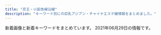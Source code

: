 ```yaml
---
title: "京王・小田急線沿線"
description: "キーワード別にの巨乳アジアン・チャイナエステ嬢情報をまとめました。"
---
```


新着画像と新着キーワードをまとめています。
2021年06月29日の情報です。

<DmmAffiliateIns />
<KeywordTable
  shops={
    [
    {
        "keywords": {
            "\u4e73": 3
        },
        "img_links": [
            "http://www.chiretuyiabo.xyz/webstyle/rsubt7.png",
            "http://www.chiretuyiabo.xyz/webstyle/tel2.png",
            "http://www.chiretuyiabo.xyz/webstyle/rsubt5.png",
            "http://www.chiretuyiabo.xyz/uploads/201116/1-201116092F09D.jpg",
            "http://www.chiretuyiabo.xyz/uploads/210115/1-210115111210154.jpg",
            "http://www.chiretuyiabo.xyz/uploads/allimg/201105/1-201105125636.jpg",
            "http://www.chiretuyiabo.xyz/uploads/210115/1-210115112K52S.jpg",
            "http://www.chiretuyiabo.xyz/webstyle/slider-img001.jpg",
            "http://www.chiretuyiabo.xyz/webstyle/m6.jpg",
            "http://www.chiretuyiabo.xyz/uploads/210115/1-21011511141CY.jpg",
            "http://www.chiretuyiabo.xyz/uploads/200706/1-200F6153052L7.jpg",
            "http://www.chiretuyiabo.xyz/webstyle/rsubt6.png",
            "http://www.chiretuyiabo.xyz/webstyle/m1.jpg",
            "http://www.chiretuyiabo.xyz/uploads/201116/1-201116092320547.jpg",
            "http://www.chiretuyiabo.xyz/webstyle/rsubt4.png",
            "http://www.chiretuyiabo.xyz/webstyle/rsubt3.png",
            "http://www.chiretuyiabo.xyz/webstyle/rsubt2.png",
            "http://www.chiretuyiabo.xyz/uploads/210115/1-21011511143V36.jpg",
            "http://www.chiretuyiabo.xyz/webstyle/m4.jpg",
            "http://www.chiretuyiabo.xyz/webstyle/m2.jpg",
            "http://www.chiretuyiabo.xyz/uploads/210115/1-210115111154J0.jpg",
            "http://www.chiretuyiabo.xyz/webstyle/rsubt1.png",
            "http://www.chiretuyiabo.xyz/uploads/210115/1-21011511145KM.jpg",
            "http://www.chiretuyiabo.xyz/uploads/allimg/201124/1-201124091002.jpg",
            "http://www.chiretuyiabo.xyz/uploads/201116/1-2011160926104Z.jpg",
            "http://www.chiretuyiabo.xyz/uploads/201116/1-201116092632O1.jpg",
            "http://www.chiretuyiabo.xyz/uploads/201116/1-201116092H2128.jpg"
        ],
        "name": "Honey \uff5e\u30cf\u30cb\u30fc\uff5e",
        "station": "JR\u7a32\u7530\u5824\u99c5",
        "url": "http://www.chiretuyiabo.xyz/"
    },
    {
        "station": "JR\u767b\u6238\u99c5",
        "keywords": {
            "85": 15,
            "D": 15,
            "C": 5,
            "84": 5
        },
        "url": "http://mondemina.oks.bz/",
        "name": "U\uff06Me",
        "img_links": [
            "http://mondemina.oks.bz/images/s_news.png",
            "http://mondemina.oks.bz/images/s1.jpg",
            "http://mondemina.oks.bz/images/room1.jpg",
            "http://mondemina.oks.bz/images/relax.jpg",
            "http://mondemina.oks.bz/images/top.png",
            "http://mondemina.oks.bz/images/s_pick.png",
            "http://mondemina.oks.bz/photos/sites/27/2021/06/2021062117283787.jpg",
            "http://mondemina.oks.bz/images/jiedao.jpg",
            "http://mondemina.oks.bz/photos/sites/27/2021/06/2021062117283967.jpg",
            "http://mondemina.oks.bz/photos/sites/27/2021/06/2021062117283840.jpg",
            "http://mondemina.oks.bz/images/room2.jpg",
            "http://mondemina.oks.bz/images/room3.jpg",
            "http://mondemina.oks.bz/images/mobile.jpg",
            "http://mondemina.oks.bz/images/s3.jpg",
            "http://mondemina.oks.bz/images/room4.jpg",
            "http://mondemina.oks.bz/images/s_staff.jpg",
            "http://mondemina.oks.bz/images/info.jpg",
            "http://mondemina.oks.bz/photos/sites/27/2021/06/2021062117283614.jpg"
        ]
    },
    {
        "url": "http://www.hibaby.mensest.com/",
        "img_links": [],
        "keywords": {},
        "station": "\u5411\u30f6\u4e18\u904a\u5712\u99c5\u5317\u53e3",
        "name": "Hi Baby \u30cf\u30a4\u30d9\u30a4\u30d3\u30fc"
    },
    {
        "url": "http://sakura.iyasi.me/",
        "img_links": [
            "http://sakura.iyasi.me/images/ser3.jpg",
            "http://sakura.iyasi.me/layer/images/top/top_01.jpg",
            "http://sakura.iyasi.me/layer/images/top/top_03.jpg",
            "http://sakura.iyasi.me/images/staff_01.jpg",
            "http://sakura.iyasi.me/images/top1.jpg",
            "http://sakura.iyasi.me/layer/images/top/top_04.jpg",
            "http://sakura.iyasi.me/images/1.jpg",
            "http://sakura.iyasi.me/images/staff_04.jpg",
            "http://sakura.iyasi.me/images/ser4.jpg",
            "http://sakura.iyasi.me/images/info.png",
            "http://sakura.iyasi.me/images/staff_bj4.png",
            "http://sakura.iyasi.me/images/wenzi-staff.png",
            "http://sakura.iyasi.me/images/s_service.png",
            "http://sakura.iyasi.me/images/ser1.jpg",
            "http://sakura.iyasi.me/layer/images/top/top_06.jpg",
            "http://sakura.iyasi.me/images/top2.jpg",
            "http://sakura.iyasi.me/images/staff_03.jpg",
            "http://sakura.iyasi.me/layer/images/top/top_05.jpg",
            "http://sakura.iyasi.me/images/staff_bj1.png",
            "http://sakura.iyasi.me/images/s_info.png",
            "http://sakura.iyasi.me/images/ser2.jpg",
            "http://sakura.iyasi.me/images/staff_06.jpg",
            "http://sakura.iyasi.me/layer/images/top/top_02.jpg",
            "http://sakura.iyasi.me/images/staff_02.jpg",
            "http://sakura.iyasi.me/layer/images/top.jpg",
            "http://sakura.iyasi.me/layer/images/top/top_08.png"
        ],
        "name": "\u685c \uff5e\u30b5\u30af\u30e9\uff5e",
        "keywords": {
            "84": 3,
            "83": 3,
            "85": 3,
            "86": 6
        },
        "station": "\u5343\u6b73\u70cf\u5c71\u99c5\u5357\u53e3"
    },
    {
        "img_links": [
            "http://esthegt.xyz/tls/images/bt4.png",
            "http://esthegt.xyz/tls/images/bt5.png",
            "http://esthegt.xyz/tls/images/footer.png",
            "http://esthegt.xyz/tls/girl/g05.png",
            "http://esthegt.xyz/tls/images/bt2.png",
            "http://esthegt.xyz/tls/girl/g06.png",
            "http://esthegt.xyz/tls/images/facial-massage.png",
            "http://esthegt.xyz/tls/images/bt3.png",
            "http://esthegt.xyz/tls/girl/g07.png",
            "http://esthegt.xyz/tls/girl/06.png",
            "http://esthegt.xyz/tls/images/bt1.png",
            "http://esthegt.xyz/tls/images/bt6.png",
            "http://esthegt.xyz/tls/images/header.png",
            "http://esthegt.xyz/tls/girl/todays-girls.png",
            "http://esthegt.xyz/tls/girl/05.png",
            "http://esthegt.xyz/tls/girl/07.png"
        ],
        "name": "Teles -\u30c6\u30ec\u30b9-",
        "keywords": {},
        "station": "\u767b\u6238\u99c5",
        "url": "http://esthegt.xyz/tls/"
    },
    {
        "url": "http://relax-esthe.net/",
        "img_links": [
            "http://relax-esthe.net/img/t5.jpg",
            "http://relax-esthe.net/img/t4.jpg",
            "http://relax-esthe.net/img/t3.jpg",
            "http://relax-esthe.net/img/cg1.jpg",
            "http://relax-esthe.net/img/no.png",
            "http://relax-esthe.net/img/r2.jpg",
            "http://relax-esthe.net/img/cg4.jpg",
            "http://relax-esthe.net/img/r1.jpg",
            "http://relax-esthe.net/img/cg3.jpg",
            "http://relax-esthe.net/img/cg7.jpg",
            "http://relax-esthe.net/img/mx.png",
            "http://relax-esthe.net/img/rb.png",
            "http://relax-esthe.net/img/cg10.jpg",
            "http://relax-esthe.net/img/t2.jpg",
            "http://relax-esthe.net/img/cg2.jpg",
            "http://relax-esthe.net/img/r3.jpg",
            "http://relax-esthe.net/img/t1.jpg",
            "http://relax-esthe.net/img/top.png"
        ],
        "station": "\u3064\u3064\u3058\u30f6\u4e18\u99c5\u5317\u53e3",
        "name": "\u82b1\u306e\u9999",
        "keywords": {
            "86": 4,
            "88": 1,
            "87": 1
        }
    },
    {
        "name": "\u30ec\u30a4\u30f3\u30dc\u30fc",
        "img_links": [
            "https://es-relax.tokyo/wp-content/themes/este/img/tel_header.png",
            "https://es-relax.tokyo/wp-content/themes/este/img/top-img02.png",
            "https://es-relax.tokyo/wp-content/themes/este/img/top-img01b.png",
            "https://es-relax.tokyo/wp-content/themes/este/img/4.jpg",
            "https://es-relax.tokyo/wp-content/themes/este/img/2.jpg",
            "https://es-relax.tokyo/wp-content/uploads/2021/02/9876rainbow.jpg",
            "https://es-relax.tokyo/wp-content/uploads/2021/04/56786rainbow.jpg",
            "https://es-relax.tokyo/wp-content/uploads/2020/02/8976251rainbow-1.jpg",
            "https://es-relax.tokyo/wp-content/uploads/2020/12/87612rainbow.jpg",
            "https://es-relax.tokyo/wp-content/themes/este/img/top-img01.png",
            "https://es-relax.tokyo/wp-content/uploads/2020/10/11rainbow.jpg",
            "https://es-relax.tokyo/wp-content/uploads/2020/02/897621rainbow.jpg",
            "https://es-relax.tokyo/wp-content/uploads/2020/02/1rainbow-1.jpg",
            "https://es-relax.tokyo/wp-content/uploads/2020/11/908271rainbow.jpg",
            "https://es-relax.tokyo/wp-content/uploads/2020/02/8976218rainbow.jpg",
            "https://es-relax.tokyo/wp-content/uploads/2020/11/8976512rainbow.jpg",
            "https://es-relax.tokyo/wp-content/themes/este/img/1.jpg",
            "https://es-relax.tokyo/wp-content/themes/este/img/tel_footer.png",
            "https://es-relax.tokyo/wp-content/themes/este/img/call.png",
            "https://es-relax.tokyo/wp-content/themes/este/img/top-img01a.png",
            "https://es-relax.tokyo/wp-content/uploads/2020/02/8972186rainbow.jpg",
            "https://es-relax.tokyo/wp-content/uploads/2020/02/8976512rainbow.jpg",
            "https://es-relax.tokyo/wp-content/themes/este/img/3.jpg",
            "https://es-relax.tokyo/wp-content/uploads/2021/05/q1324876rainbow.jpg",
            "https://es-relax.tokyo/wp-content/uploads/2020/02/87261rainbow.jpg",
            "https://es-relax.tokyo/wp-content/themes/este/img/top-img04.png"
        ],
        "url": "https://es-relax.tokyo/",
        "keywords": {
            "F": 10,
            "D": 9,
            "E": 26
        },
        "station": "\u5343\u6b73\u70cf\u5c71\u99c5\u5317\u53e3"
    },
    {
        "station": "\u5e9c\u4e2d\u99c5",
        "img_links": [
            "https://dear.ests.jp/photos/sites/49/2021/04/2021041913195348.jpeg",
            "https://dear.ests.jp/photos/sites/49/2021/06/202106020238508.jpeg",
            "https://dear.ests.jp/images/link2.jpg",
            "https://dear.ests.jp/photos/sites/49/2021/04/2021041216053062.jpg",
            "https://dear.ests.jp/photos/sites/49/2021/06/2021062823451217.jpeg",
            "https://dear.ests.jp/photos/sites/49/2021/05/2021051414211872.jpeg",
            "https://dear.ests.jp/images/staff0.jpg",
            "https://dear.ests.jp/photos/sites/49/2021/04/2021041513593722.jpeg",
            "https://dear.ests.jp/photos/sites/49/2021/05/2021052413183715.jpeg",
            "https://dear.ests.jp/images/1.jpg",
            "https://dear.ests.jp/photos/sites/49/2021/04/2021041319465766.jpeg",
            "https://dear.ests.jp/photos/sites/49/2021/04/2021041513454813.jpeg",
            "https://dear.ests.jp/images/info2.jpg",
            "https://esta-kanto.com/img/kanto/esta-200_40.jpg",
            "https://dear.ests.jp/images/top.jpg",
            "https://dear.ests.jp/photos/sites/49/2021/05/2021051715055993.jpeg",
            "https://dear.ests.jp/photos/sites/49/2021/06/2021062201081467.jpeg",
            "https://dear.ests.jp/images/paypay.jpg",
            "https://dear.ests.jp/photos/sites/49/2021/04/2021042601291034.jpeg",
            "https://dear.ests.jp/photos/sites/49/2021/05/2021052514195070.jpeg",
            "https://dear.ests.jp/images/member.jpg",
            "https://dear.ests.jp/photos/sites/49/2021/05/2021050810150376.jpeg",
            "https://dear.ests.jp/photos/sites/49/2021/05/2021051114140830.jpeg",
            "https://dear.ests.jp/images/amore.jpg",
            "https://dear.ests.jp/photos/sites/49/2021/04/2021041901291776.jpeg",
            "https://dear.ests.jp/images/s_info.jpg",
            "https://dear.ests.jp/photos/sites/49/2021/04/2021042000340375.jpeg",
            "https://dear.ests.jp/photos/sites/49/2021/04/2021041511095279.jpeg",
            "https://dear.ests.jp/images/card.png",
            "https://dear.ests.jp/images/bj1.jpg",
            "https://dear.ests.jp/photos/sites/49/2021/06/2021060318563698.jpeg",
            "https://dear.ests.jp/images/s_staff.jpg",
            "https://dear.ests.jp/photos/sites/49/2021/04/2021042700265716.jpeg",
            "https://dear.ests.jp/photos/sites/49/2021/04/2021042600463028.jpeg",
            "https://dear.ests.jp/photos/sites/49/2021/04/2021042615175874.jpeg",
            "https://dear.ests.jp/images/bj3.jpg",
            "https://dear.ests.jp/photos/sites/49/2021/04/2021041511140229.jpeg"
        ],
        "name": "Dear",
        "keywords": {
            "F": 3,
            "\u5de8\u4e73": 1,
            "D": 7,
            "C": 2,
            "E": 3,
            "\u30bb\u30af\u30b7\u30fc": 1,
            "\u4e73": 1
        },
        "url": "https://dear.ests.jp/"
    },
    {
        "name": "\u60a0\u3005\u30e9\u30f3\u30c9",
        "station": "\u8056\u8e5f\u685c\u30f6\u4e18\u99c5\u6771\u53e3",
        "keywords": {},
        "url": "http://www.yuyurando.xyz/",
        "img_links": [
            "http://www.yuyurando.xyz/images/staff/nana2.jpg",
            "http://www.yuyurando.xyz/images/staff/rei.jpg",
            "http://www.yuyurando.xyz/images/index-yuyu_05.jpg",
            "http://www.yuyurando.xyz/images/staff/2.jpg",
            "http://www.yuyurando.xyz/images/index-yuyu_20.jpg",
            "http://www.yuyurando.xyz/images/staff/mi.png",
            "http://www.yuyurando.xyz/images/index-yuyu_03.jpg",
            "http://www.niihao.xyz/images/staff/aya.jpg",
            "http://www.yuyurando.xyz/images/index-otona_20.jpg",
            "http://www.yuyurando.xyz/images/index-yuyu_17.jpg",
            "http://www.yuyurando.xyz/images/index-yuyu_09.jpg",
            "http://www.yuyurando.xyz/images/staff/1.jpg",
            "http://www.yuyurando.xyz/images/lanmu/lanmu-staff.jpg",
            "http://www.yuyurando.xyz/images/lanmu/lanmu-sys.jpg",
            "http://www.yuyurando.xyz/images/staff/momo.jpg",
            "http://www.yuyurando.xyz/images/shop/527385908605281370.jpg",
            "http://www.yuyurando.xyz/images/index-yuyu_12.jpg"
        ]
    },
    {
        "url": "http://almond.ests.jp/",
        "station": "\u5343\u6b73\u70cf\u5c71\u99c5\u5357\u53e3",
        "img_links": [
            "http://almond.ests.jp/images/mobile.jpg",
            "http://almond.ests.jp/photos/sites/24/2020/11/2020113018465067.jpg",
            "http://almond.ests.jp/photos/sites/24/2021/06/2021061915435923.jpg",
            "http://almond.ests.jp/photos/sites/24/2020/12/2020121413001762.jpg",
            "http://almond.ests.jp/images/line2.png",
            "http://almond.ests.jp/photos/sites/24/2021/05/2021051312433326.jpg",
            "http://almond.ests.jp/photos/sites/24/2021/03/2021032511211062.jpg",
            "http://almond.ests.jp/images/newicon.png",
            "http://almond.ests.jp/images/s_staff.png",
            "http://almond.ests.jp/photos/sites/24/2020/11/2020113018465254.jpg",
            "http://almond.ests.jp/images/top.png",
            "http://almond.ests.jp/images/acc1.jpg",
            "http://almond.ests.jp/photos/sites/24/2020/11/2020113018465347.jpg",
            "http://almond.ests.jp/images/nstaff.jpg",
            "http://almond.ests.jp/images/pickicon.jpg",
            "http://almond.ests.jp/images/line.jpg",
            "http://almond.ests.jp/images/nstaff1.jpg",
            "http://almond.ests.jp/photos/sites/24/2020/11/2020113018465490.jpg",
            "http://almond.ests.jp/images/s_news.jpg",
            "http://almond.ests.jp/images/s_acc.jpg",
            "http://almond.ests.jp/images/line1.jpg",
            "http://almond.ests.jp/images/s_face.png"
        ],
        "name": "Lovely",
        "keywords": {
            "85": 3,
            "87": 2,
            "86": 1,
            "C": 12,
            "D": 6
        }
    },
    {
        "url": "https://hobo100per.jpn.vin/",
        "name": "\u307b\u307c100%",
        "keywords": {
            "C": 51,
            "85": 32,
            "E": 48,
            "83": 32,
            "87": 128,
            "86": 16,
            "84": 64,
            "D": 208
        },
        "station": "\u5343\u6b73\u70cf\u5c71\u99c5\u5317\u53e3",
        "img_links": [
            "https://hobo100per.jpn.vin/photos/sites/64/2021/02/2021020403220683.jpg",
            "https://hobo100per.jpn.vin/photos/sites/64/2021/06/2021060303273030.jpg",
            "https://hobo100per.jpn.vin/images/top.png",
            "https://hobo100per.jpn.vin/photos/sites/64/2021/04/2021040902115754.jpg",
            "https://hobo100per.jpn.vin/photos/sites/64/2021/01/202101160211441.jpg",
            "https://hobo100per.jpn.vin/photos/sites/64/2021/03/2021031502514054.jpg",
            "https://hobo100per.jpn.vin/images/mobile.jpg",
            "https://hobo100per.jpn.vin/images/face_bj2.jpg",
            "https://hobo100per.jpn.vin/images/s_link.jpg",
            "https://hobo100per.jpn.vin/images/room1.jpg",
            "https://hobo100per.jpn.vin/images/s_staff.jpg",
            "https://hobo100per.jpn.vin/images/end.png",
            "https://hobo100per.jpn.vin/photos/sites/64/2020/12/2020120204102727.jpg",
            "https://hobo100per.jpn.vin/images/s_face.jpg",
            "https://hobo100per.jpn.vin/images/room4.jpg",
            "https://hobo100per.jpn.vin/images/room3.jpg",
            "https://hobo100per.jpn.vin/photos/sites/64/2021/05/2021053103292396.jpg",
            "https://hobo100per.jpn.vin/images/news_bj3.jpg",
            "https://hobo100per.jpn.vin/photos/sites/64/2020/10/2020102607255792.jpg",
            "https://hobo100per.jpn.vin/photos/sites/64/2021/05/2021051105251986.jpg",
            "https://hobo100per.jpn.vin/photos/sites/64/2020/11/2020111302073452.jpg",
            "https://hobo100per.jpn.vin/images/1.png",
            "https://hobo100per.jpn.vin/photos/sites/64/2021/02/2021022309221643.jpg",
            "https://hobo100per.jpn.vin/images/news_bj1.jpg",
            "https://hobo100per.jpn.vin/photos/sites/64/2020/10/2020102607255627.jpg",
            "https://hobo100per.jpn.vin/images/s_topics.jpg",
            "https://hobo100per.jpn.vin/images/room2.jpg",
            "https://hobo100per.jpn.vin/photos/sites/64/2021/06/2021061905261324.jpg",
            "https://hobo100per.jpn.vin/photos/sites/64/2021/06/2021060203045619.jpg",
            "https://hobo100per.jpn.vin/photos/sites/64/2021/02/2021021405253880.jpg",
            "https://hobo100per.jpn.vin/photos/sites/64/2020/10/2020102607255738.jpg",
            "https://hobo100per.jpn.vin/photos/sites/64/2020/10/2020102607255898.jpg"
        ]
    },
    {
        "img_links": [
            "http://www.en.mensest.com/files/007.jpg",
            "http://www.en.mensest.com/files/009.jpg",
            "http://www.en.mensest.com/files/001.jpg",
            "http://www.en.mensest.com/images/evetop.png",
            "http://www.en.mensest.com/images/top.png",
            "http://www.en.mensest.com/files/003.jpg",
            "http://www.en.mensest.com/files/004.jpg",
            "http://www.en.mensest.com/files/002.jpg",
            "http://www.en.mensest.com/images/news.png",
            "http://www.en.mensest.com/files/008.jpg",
            "http://www.en.mensest.com/files/006.jpg",
            "http://www.en.mensest.com/images/staff_s.png"
        ],
        "station": "\u4eac\u738b\u6c38\u5c71\u99c5\u5317\u53e3",
        "name": "\u7e01",
        "keywords": {
            "C": 3,
            "86": 6,
            "D": 21,
            "87": 18
        },
        "url": "http://www.en.mensest.com/"
    },
    {
        "img_links": [
            "http://www.tukinohikai.xyz/uploads/210222/1-210222113331928.jpg",
            "http://www.tukinohikai.xyz/uploads/210222/1-21022216060D43.jpg",
            "http://www.tukinohikai.xyz/uploads/210222/1-210222120QYH.jpg"
        ],
        "station": "\u767b\u6238\u99c5\u751f\u7530\u7dd1\u5730\u53e3",
        "url": "http://www.tukinohikai.xyz/",
        "keywords": {
            "F": 1,
            "D": 2,
            "86": 1,
            "88": 1
        },
        "name": "Alice \uff5e\u30a2\u30ea\u30b9\uff5e"
    },
    {
        "name": "\u30eb\u30fc\u30ca",
        "keywords": {
            "87": 1,
            "E": 1
        },
        "img_links": [
            "http://luna.ebb.jp/images/nav_link02.png",
            "http://luna.ebb.jp/images/nav_link04.png",
            "http://luna.ebb.jp/images/call.png",
            "http://luna.ebb.jp/images/nav_link06.png",
            "http://luna.ebb.jp/images/pagetop.png",
            "http://luna.ebb.jp/images/side_mobile.jpg",
            "http://luna.ebb.jp/images/tel.png",
            "http://luna.ebb.jp/images/nav_link05.png",
            "http://luna.ebb.jp/2/uploadimg/1623841520.jpg",
            "http://luna.ebb.jp/images/tit_pick.png",
            "http://luna.ebb.jp/images/nav_link03.png",
            "http://luna.ebb.jp/images/nav_link01.png"
        ],
        "url": "http://luna.ebb.jp/",
        "station": "\u3064\u3064\u3058\u30f6\u4e18\u99c5\u5317\u53e3"
    },
    {
        "img_links": [
            "http://momo.relaxnabi.com/css/c01.png",
            "http://momo.relaxnabi.com/css/staff/staff01.jpg",
            "http://momo.relaxnabi.com/css/staff/staff02.jpg",
            "http://momo.relaxnabi.com/css/nav/nav-004.png",
            "http://momo.relaxnabi.com/css/huabian.jpg",
            "http://momo.relaxnabi.com/css/nav/nav-003.png",
            "http://momo.relaxnabi.com/css/staff/staff03.jpg",
            "http://momo.relaxnabi.com/css/topbottom.png",
            "http://momo.relaxnabi.com/css/nav/nav-006.png",
            "http://momo.relaxnabi.com/css/tel.png",
            "http://momo.relaxnabi.com/css/nav/nav-002.png",
            "http://momo.relaxnabi.com/css/nav/nav-005.png",
            "http://momo.relaxnabi.com/css/nav/nav-001.png"
        ],
        "url": "http://momo.relaxnabi.com/",
        "name": "\u3082\u3082\u3053",
        "station": "\u5411\u30f6\u4e18\u904a\u5712\u99c5",
        "keywords": {
            "89": 3,
            "D": 3
        }
    },
    {
        "img_links": [
            "http://shizuka2015.net/images/shop/6.jpg",
            "http://shizuka2015.net/images/lm-c-bgdb2.png",
            "http://shizuka2015.net/images/shop/4.jpg",
            "http://shizuka2015.net/images/moe.jpg",
            "http://shizuka2015.net/images/sakura.jpg",
            "http://shizuka2015.net/images/nav/hanga-acc.jpg",
            "http://shizuka2015.net/images/nav/hanga-job.jpg",
            "http://shizuka2015.net/images/w-top.jpg",
            "http://shizuka2015.net/images/shop/1.jpg",
            "http://shizuka2015.net/images/staff/yuri.jpg",
            "http://shizuka2015.net/images/nav/hanga-sta.jpg",
            "http://shizuka2015.net/images/aki.jpg",
            "http://shizuka2015.net/images/sys-n.jpg",
            "http://shizuka2015.net/images/nav/hanga-sys.jpg",
            "http://shizuka2015.net/images/lm-c-bgdow.png",
            "http://shizuka2015.net/images/staff/hikari.jpg",
            "http://shizuka2015.net/images/yuka.jpg",
            "http://shizuka2015.net/images/shop/5.jpg"
        ],
        "url": "http://shizuka2015.net/",
        "name": "\u9759\u9999",
        "station": "\u4e0b\u5317\u6ca2\u99c5\u5357\u53e3",
        "keywords": {
            "C": 7
        }
    },
    {
        "url": "http://yumera.work/",
        "keywords": {
            "86": 2,
            "F": 2,
            "E": 4,
            "D": 2,
            "85": 2,
            "89": 2,
            "87": 4,
            "C": 2
        },
        "img_links": [
            "http://yumera.work/girls/mika1.jpg",
            "http://yumera.work/girls/mika_s.jpg",
            "http://yumera.work/girls/mei_s.jpg",
            "http://yumera.work/girls/aki_s.jpg",
            "http://yumera.work/girls/ruru_s.jpg",
            "http://yumera.work/img/noimg/03.jpg",
            "http://yumera.work/img/noimg/05.jpg",
            "http://yumera.work/girls/mei1.jpg",
            "http://yumera.work/girls/ruru1.jpg",
            "http://yumera.work/girls/aki1.jpg",
            "http://yumera.work/img/noimg/04.jpg",
            "http://yumera.work/img/all/loader.png"
        ],
        "name": "\u96ea\u306e\u5a18",
        "station": "\u7a32\u7530\u5824\u99c5"
    },
    {
        "keywords": {},
        "station": "\u8abf\u5e03\u99c5\u6771\u53e3",
        "img_links": [
            "http://www.iyasi.work/images/int2.png",
            "http://www.iyasi.work/images/info.png",
            "http://www.iyasi.work/img/momo1.jpg",
            "http://www.iyasi.work/images/line.png",
            "http://www.iyasi.work/images/int1.png",
            "http://www.iyasi.work/images/ac1.png",
            "http://www.iyasi.work/images/mobile.jpg",
            "http://www.iyasi.work/images/sys1.png",
            "http://www.iyasi.work/img/miyuki1.jpg",
            "http://www.iyasi.work/images/news.png",
            "http://www.iyasi.work/images/ac2.png",
            "http://www.iyasi.work/images/tel2.png",
            "http://www.iyasi.work/img/yuri1.jpg",
            "http://www.iyasi.work/images/tel1.png",
            "http://www.iyasi.work/images/ta.jpg",
            "http://www.iyasi.work/images/interior_t.jpg",
            "http://www.iyasi.work/images/1.jpg",
            "http://www.iyasi.work/images/sys2.png",
            "http://www.iyasi.work/images/2.jpg",
            "http://www.iyasi.work/images/tel.jpg",
            "http://www.iyasi.work/images/3.jpg",
            "http://www.iyasi.work/images/staff_t.jpg"
        ],
        "url": "http://www.iyasi.work/",
        "name": "COCORO"
    },
    {
        "station": "\u8abf\u5e03\u99c5\u5317\u53e3",
        "img_links": [
            "http://www.fuafua.info/images/maga.png",
            "http://www.fuafua.info/images/tstaff.jpg",
            "http://www.fuafua.info/images/yuka.jpg",
            "http://www.fuafua.info/images/aym.jpg",
            "http://www.fuafua.info/images/r01.jpg",
            "http://www.fuafua.info/images/r03.jpg",
            "http://www.fuafua.info/images/w-2.jpg",
            "http://www.fuafua.info/images/w-4.jpg",
            "http://www.fuafua.info/images/mihao.jpg",
            "http://www.fuafua.info/images/m2.jpg",
            "http://www.fuafua.info/images/r02.jpg",
            "http://www.fuafua.info/images/ll.jpg",
            "http://www.fuafua.info/images/m1.jpg",
            "http://www.fuafua.info/images/mobile.jpg"
        ],
        "url": "http://www.fuafua.info/",
        "keywords": {},
        "name": "\u5b89\u5fc3\u5802"
    },
    {
        "name": "\u3055\u304f\u3089\u3093\u307c",
        "url": "http://www.sakuranbo.mensest.com/",
        "img_links": [
            "http://www.sakuranbo.mensest.com/images/tel2.png",
            "http://www.sakuranbo.mensest.com/images/rsubt1.png",
            "http://www.sakuranbo.mensest.com/files/004-03.jpg",
            "http://www.sakuranbo.mensest.com/files/001-02.jpg",
            "http://www.sakuranbo.mensest.com/files/002-02.jpg",
            "http://www.sakuranbo.mensest.com/images/m4.jpg",
            "http://www.sakuranbo.mensest.com/files/005-03.jpg",
            "http://www.sakuranbo.mensest.com/images/m3.jpg",
            "http://www.sakuranbo.mensest.com/files/005.jpg",
            "http://www.sakuranbo.mensest.com/files/003-02.jpg",
            "http://www.sakuranbo.mensest.com/files/001-03.jpg",
            "http://www.sakuranbo.mensest.com/images/b-tel.png",
            "http://www.sakuranbo.mensest.com/files/002.jpg",
            "http://www.sakuranbo.mensest.com/files/002-03.jpg",
            "http://www.sakuranbo.mensest.com/files/003-03.jpg",
            "http://www.sakuranbo.mensest.com/images/m1.jpg",
            "http://www.sakuranbo.mensest.com/images/rsubt2.png",
            "http://www.sakuranbo.mensest.com/images/m2.jpg",
            "http://www.sakuranbo.mensest.com/images/m6.jpg",
            "http://www.sakuranbo.mensest.com/images/rsubt7.png",
            "http://www.sakuranbo.mensest.com/images/rsubt4.png",
            "http://www.sakuranbo.mensest.com/images/b-online.png",
            "http://www.sakuranbo.mensest.com/images/slider-img002.jpg",
            "http://www.sakuranbo.mensest.com/files/001.jpg",
            "http://www.sakuranbo.mensest.com/images/rsubt5.png",
            "http://www.sakuranbo.mensest.com/photo_news/upimg/5145860b89bfdc8409_0.jpg",
            "http://www.sakuranbo.mensest.com/images/rsubt3.png",
            "http://www.sakuranbo.mensest.com/images/slider-img001.jpg",
            "http://www.sakuranbo.mensest.com/images/rsubt6.png",
            "http://www.sakuranbo.mensest.com/files/004-02.jpg",
            "http://www.sakuranbo.mensest.com/files/005-02.jpg",
            "http://www.sakuranbo.mensest.com/files/003.jpg",
            "http://www.sakuranbo.mensest.com/files/004.jpg"
        ],
        "keywords": {
            "D": 40,
            "85": 16,
            "87": 16,
            "88": 8
        },
        "station": "\u5343\u6b73\u70cf\u5c71\u99c5\u5317\u53e3"
    },
    {
        "keywords": {},
        "url": "https://es.eoeoco.com/",
        "name": "\u30de\u30ab\u30ed\u30f3",
        "img_links": [],
        "station": "\u7b39\u585a\u99c5\u5317\u53e3"
    },
    {
        "url": "http://www.huiyiop.xyz/",
        "keywords": {},
        "img_links": [
            "http://www.huiyiop.xyz/uploads/210625/1-21062512402b03.jpg",
            "http://www.huiyiop.xyz/index_files/1615346254-staff.jpg",
            "http://www.huiyiop.xyz/uploads/210618/1-21061Q2404XW.jpg",
            "http://www.huiyiop.xyz/uploads/210610/1-210610153535A5.jpg",
            "http://www.huiyiop.xyz/uploads/210616/1-210616153P1N8.jpg",
            "http://www.huiyiop.xyz/uploads/210618/1-21061Q23UL33.jpg",
            "http://www.huiyiop.xyz/uploads/allimg/210518/1-21051Q25515958.jpg",
            "http://www.huiyiop.xyz/uploads/allimg/210518/1-21051Q25502Q4.jpg",
            "http://www.huiyiop.xyz/uploads/allimg/210520/1-2105201531523F.jpg",
            "http://www.huiyiop.xyz/index_files/1615347885-news.jpg",
            "http://www.huiyiop.xyz/uploads/210526/1-2105261426441V.jpg",
            "http://www.huiyiop.xyz/uploads/210605/1-210605124624940.jpg",
            "http://www.huiyiop.xyz/uploads/allimg/210518/1-21051Q2553D31.jpg",
            "http://www.huiyiop.xyz/index_files/1615346279-interior.jpg",
            "http://www.huiyiop.xyz/index_files/1615344873-headpm.jpg",
            "http://www.huiyiop.xyz/index_files/1615349416-pickup.jpg",
            "http://www.huiyiop.xyz/uploads/210519/1-210519141IE27.jpg",
            "http://www.huiyiop.xyz/uploads/allimg/210518/1-21051Q25602Y9.jpg",
            "http://www.huiyiop.xyz/index_files/pagetop.png",
            "http://www.huiyiop.xyz/uploads/210518/1-21051Q62921946.jpg",
            "http://www.huiyiop.xyz/uploads/210618/1-21061Q24110128.jpg",
            "http://www.huiyiop.xyz/uploads/210618/1-21061Q23921B7.jpg",
            "http://www.huiyiop.xyz/uploads/210625/1-21062512403R08.jpg",
            "http://www.huiyiop.xyz/uploads/210526/1-2105261422023P.jpg",
            "http://www.huiyiop.xyz/index_files/1615354994-interior_t.jpg",
            "http://www.huiyiop.xyz/uploads/210610/1-210610153434B7.jpg",
            "http://www.huiyiop.xyz/uploads/210525/1-210525100219160.jpg",
            "http://www.huiyiop.xyz/uploads/210525/1-210525100030V3.jpg",
            "http://www.huiyiop.xyz/uploads/allimg/210625/1-210625124313U5.jpg",
            "http://www.huiyiop.xyz/uploads/210518/1-21051Q62ZV57.jpg",
            "http://www.huiyiop.xyz/uploads/210527/1-21052G6331Q23.jpg",
            "http://www.huiyiop.xyz/uploads/210527/1-21052G633415L.jpg",
            "http://www.huiyiop.xyz/uploads/210518/1-21051Q5144K03.jpg",
            "http://www.huiyiop.xyz/uploads/210519/1-210519141FH08.jpg",
            "http://www.huiyiop.xyz/uploads/210605/1-210605124614530.jpg",
            "http://www.huiyiop.xyz/index_files/1615350476-tg.jpg",
            "http://www.huiyiop.xyz/index_files/1615349518-pickupb.png",
            "http://www.huiyiop.xyz/uploads/210519/1-210519141249128.jpg",
            "http://www.huiyiop.xyz/uploads/210616/1-210616153K0C8.jpg",
            "http://www.huiyiop.xyz/index_files/1615344802-headpc.jpg",
            "http://www.huiyiop.xyz/uploads/allimg/210517/1-21051G01313T7.png",
            "http://www.huiyiop.xyz/uploads/210518/1-21051Q62U3103.jpg",
            "http://www.huiyiop.xyz/uploads/allimg/210628/1-21062Q45Q9232.jpg",
            "http://www.huiyiop.xyz/index_files/1615346033-top.jpg"
        ],
        "station": "\u7b39\u585a\u99c5",
        "name": "Sweet Time"
    },
    {
        "keywords": {
            "C": 10,
            "85": 1,
            "86": 2,
            "D": 3
        },
        "img_links": [
            "http://lululeira.xyz/style/images/room1.jpg",
            "http://lululeira.xyz/uploads/210617/1-21061G41249407.jpg",
            "http://lululeira.xyz/style/images/bj3.png",
            "http://lululeira.xyz/style/images/room3.jpg",
            "http://lululeira.xyz/style/images/end.jpg",
            "http://lululeira.xyz/style/images/staff_line.png",
            "http://lululeira.xyz/style/images/dt.jpg",
            "http://lululeira.xyz/style/images/room2.jpg",
            "http://lululeira.xyz/style/images/room4.jpg",
            "http://lululeira.xyz/style/images/mobile.jpg",
            "http://lululeira.xyz/style/images/girl-z1.jpg",
            "http://lululeira.xyz/style/images/girl-z2.jpg",
            "http://lululeira.xyz/html/dianna_jing/images/room5.jpg",
            "http://lululeira.xyz/uploads/210617/1-21061G41340L4.jpg",
            "http://lululeira.xyz/uploads/210617/1-21061G41203212.jpg",
            "http://lululeira.xyz/style/images/top.png"
        ],
        "name": "\u3046\u3055\u304e",
        "url": "http://lululeira.xyz/",
        "station": "\u7b39\u585a\u99c5\u5317\u53e3"
    },
    {
        "url": "http://www.gekabijin.relaxmens.com/",
        "img_links": [
            "http://www.gekabijin.relaxmens.com/files/005-02.jpg",
            "http://www.gekabijin.relaxmens.com/files/003-02.jpg",
            "http://www.gekabijin.relaxmens.com/files/001-03.jpg",
            "http://www.gekabijin.relaxmens.com/images/shop/s1.jpg",
            "http://www.gekabijin.relaxmens.com/files/005.jpg",
            "http://www.gekabijin.relaxmens.com/images/r3.jpg",
            "http://www.gekabijin.relaxmens.com/files/004.jpg",
            "http://www.gekabijin.relaxmens.com/photo_news/upimg/2514060b4b5c2f383e_0.jpg",
            "http://www.gekabijin.relaxmens.com/files/005-03.jpg",
            "http://www.gekabijin.relaxmens.com/files/002-03.jpg",
            "http://www.gekabijin.relaxmens.com/files/003-03.jpg",
            "http://www.gekabijin.relaxmens.com/files/001-02.jpg",
            "http://www.gekabijin.relaxmens.com/files/003.jpg",
            "http://www.gekabijin.relaxmens.com/files/002.jpg",
            "http://www.gekabijin.relaxmens.com/images/shop/s3.jpg",
            "http://www.gekabijin.relaxmens.com/files/004-02.jpg",
            "http://www.gekabijin.relaxmens.com/files/004-03.jpg",
            "http://www.gekabijin.relaxmens.com/files/002-02.jpg",
            "http://www.gekabijin.relaxmens.com/images/shop/s5.jpg",
            "http://www.gekabijin.relaxmens.com/images/shop/s6.jpg",
            "http://www.gekabijin.relaxmens.com/images/shop/s2.jpg",
            "http://www.gekabijin.relaxmens.com/images/shop/s4.jpg",
            "http://www.gekabijin.relaxmens.com/files/001.jpg",
            "http://www.gekabijin.relaxmens.com/images/mobile.jpg"
        ],
        "name": "\u6708\u4e0b\u7f8e\u4eba",
        "keywords": {
            "C": 13,
            "D": 20,
            "87": 20
        },
        "station": "\u5e9c\u4e2d\u99c5\u5317\u53e3"
    },
    {
        "keywords": {
            "84": 8,
            "D": 24,
            "86": 12,
            "C": 8,
            "90": 6
        },
        "img_links": [
            "http://www.mojitojd.xyz/uploads/201226/1-2012261A316447.jpg",
            "http://www.mojitojd.xyz/uploads/210531/1-2105311SFL20.jpg",
            "http://www.mojitojd.xyz/style/head_therapist.jpg",
            "http://www.mojitojd.xyz/uploads/allimg/201229/1-2012291A143.jpg",
            "http://www.mojitojd.xyz/style/head_interior.jpg",
            "http://www.mojitojd.xyz/style/sw_tel.png",
            "http://www.mojitojd.xyz/uploads/210531/1-2105311STK57.jpg",
            "http://www.mojitojd.xyz/uploads/201226/1-201226111Q3228.jpg",
            "http://www.mojitojd.xyz/style/bottom_therapist.jpg",
            "http://www.mojitojd.xyz/style/mainvisual_01_s.jpg",
            "http://www.mojitojd.xyz/style/trigger.jpg",
            "http://www.mojitojd.xyz/uploads/201226/1-201226111JU10.jpg",
            "http://www.mojitojd.xyz/uploads/201226/1-201226111010B0.jpg",
            "http://www.mojitojd.xyz/style/mainvisual_01.jpg",
            "http://www.mojitojd.xyz/style/sw_home.png",
            "http://www.mojitojd.xyz/style/icon_ranking_01.png",
            "http://www.mojitojd.xyz/uploads/210531/1-2105311SJH17.jpg",
            "http://www.mojitojd.xyz/uploads/allimg/200930/1-200930094123.jpg",
            "http://www.mojitojd.xyz/style/icon_new.png",
            "http://www.mojitojd.xyz/uploads/allimg/200930/1-200930094039.jpg",
            "http://www.mojitojd.xyz/style/mainvisual_02.jpg",
            "http://www.mojitojd.xyz/uploads/allimg/200930/1-200930094059.jpg",
            "http://www.mojitojd.xyz/uploads/210531/1-2105311SQI20.jpg",
            "http://www.mojitojd.xyz/uploads/201226/1-201226111H3126.jpg",
            "http://www.mojitojd.xyz/uploads/201226/1-20122611191Q05.jpg",
            "http://www.mojitojd.xyz/style/mainvisual_02_s.jpg"
        ],
        "station": "\u8abf\u5e03\u99c5\u6771\u53e3",
        "name": "\u685c",
        "url": "http://www.mojitojd.xyz/"
    },
    {
        "keywords": {
            "86": 11,
            "87": 11,
            "88": 11,
            "92": 22,
            "90": 66
        },
        "name": "Lotus \uff5e\u30ed\u30fc\u30bf\u30b9\uff5e",
        "station": "\u8056\u8e5f\u685c\u30f6\u4e18\u99c5\u897f\u53e3",
        "url": "https://tama-mensesthe.com/",
        "img_links": [
            "https://tama-mensesthe.com/staff/nana-l1.jpg",
            "https://tama-mensesthe.com/staff/momo-s2.jpg",
            "https://hamamatsucho-esthe.work/icon/twitter.png",
            "https://tama-mensesthe.com/staff/momo-l1.jpg",
            "https://tama-mensesthe.com/menu/blog.png",
            "https://tama-mensesthe.com/button/staff.png",
            "https://tama-mensesthe.com/2020/10/06/mirai-s1.jpg",
            "https://tama-mensesthe.com/2020/01/15/momo-s1.jpg",
            "https://tama-mensesthe.com/menu/staff.png",
            "https://tama-mensesthe.com//images/footer-r.png",
            "https://tama-mensesthe.com/staff/miki-l1.jpg",
            "https://tama-mensesthe.com/images/footer-l.png",
            "https://tama-mensesthe.com/staff/miki-s1.jpg",
            "https://tama-mensesthe.com/staff/eri-s1.jpg",
            "https://tama-mensesthe.com/staff/coco-l1.jpg",
            "https://tama-mensesthe.com/staff/yuri-l1.jpg",
            "https://tama-mensesthe.com/staff/yumi-s1.jpg",
            "https://tama-mensesthe.com/images/clear.png",
            "https://tama-mensesthe.com/staff/yuyu-s1.jpg",
            "https://tama-mensesthe.com/staff/eri-l1.jpg",
            "https://tama-mensesthe.com/images/flower.png",
            "https://tama-mensesthe.com/button/home.png",
            "https://tama-mensesthe.com/images/header3.png",
            "https://tama-mensesthe.com/staff/yumi-l1.jpg",
            "https://tama-mensesthe.com/staff/mimi-l1.jpg",
            "https://hamamatsucho-esthe.work/icon/line.png",
            "https://tama-mensesthe.com/staff/momo-s1.jpg",
            "https://tama-mensesthe.com/staff/coco-s1.jpg",
            "https://tama-mensesthe.com/staff/momo-l2.jpg",
            "https://tama-mensesthe.com/menu/home.png",
            "https://tama-mensesthe.com/images/main1.jpg",
            "https://tama-mensesthe.com/menu/info.png",
            "https://tama-mensesthe.com/staff/mirai-s1.jpg",
            "https://tama-mensesthe.com/staff/yuri-s1.jpg",
            "https://tama-mensesthe.com/2019/12/25/miki-s1.jpg",
            "https://tama-mensesthe.com/images/main-sp.jpg",
            "https://tama-mensesthe.com/2020/10/24/yumi-s1.jpg",
            "https://tama-mensesthe.com/staff/aya-l1.jpg",
            "https://hamamatsucho-esthe.work/icon/facebook.png",
            "https://kannai-mensesthe.com/images/footer-l.png",
            "https://kannai-mensesthe.com//images/footer-r.png",
            "https://tama-mensesthe.com/staff/nana-s1.jpg",
            "https://tama-mensesthe.com/staff/mirai-l1.jpg",
            "https://tama-mensesthe.com/2020/07/04/eri-s1.jpg",
            "https://tama-mensesthe.com/room/esthe3.jpg",
            "https://tama-mensesthe.com/staff/yuyu-l1.jpg",
            "https://tama-mensesthe.com/button/blog.png",
            "https://tama-mensesthe.com/icon/yelp.png",
            "https://tama-mensesthe.com/room/esthe1.jpg",
            "https://tama-mensesthe.com/staff/mimi-s1.jpg",
            "https://tama-mensesthe.com/2020/10/06/aya-s1.jpg",
            "https://tama-mensesthe.com/staff/aya-s1.jpg",
            "https://tama-mensesthe.com/room/esthe2.jpg",
            "https://tama-mensesthe.com/link/mens-esthe.png"
        ]
    },
    {
        "img_links": [
            "http://sweet-heart.work/images/b1.jpg",
            "http://sweet-heart.work/images/interior_t.png",
            "http://sweet-heart.work/images/tr.jpg",
            "http://sweet-heart.work/img/moe2.jpg",
            "http://sweet-heart.work/images/b2.jpg",
            "http://sweet-heart.work/img/risan1.jpg",
            "http://sweet-heart.work/images/int2.jpg",
            "http://sweet-heart.work/img/moe1.jpg",
            "http://sweet-heart.work/images/head.jpg",
            "http://sweet-heart.work/img/mimi1.jpg",
            "http://sweet-heart.work/img/miki1.jpg",
            "http://sweet-heart.work/img/moe3.jpg",
            "http://sweet-heart.work/images/5.jpg",
            "http://sweet-heart.work/images/news.jpg",
            "http://sweet-heart.work/images/1.jpg",
            "http://sweet-heart.work/images/3.jpg",
            "http://sweet-heart.work/img/yien1.jpg",
            "http://sweet-heart.work/images/sys.jpg",
            "http://sweet-heart.work/img/risan2.jpg",
            "http://sweet-heart.work/images/2.jpg",
            "http://sweet-heart.work/images/mobile.jpg",
            "http://sweet-heart.work/img/yien2.jpg",
            "http://sweet-heart.work/images/staff_t.png",
            "http://sweet-heart.work/images/ta.jpg",
            "http://sweet-heart.work/images/int1.jpg",
            "http://sweet-heart.work/images/att.png",
            "http://sweet-heart.work/images/4.jpg"
        ],
        "keywords": {},
        "url": "http://sweet-heart.work/",
        "station": "\u5e9c\u4e2d\u99c5\u5317\u53e3",
        "name": "Sweet Heart"
    },
    {
        "url": "http://www.fuwa.work/",
        "img_links": [
            "http://www.fuwa.work/images/interior_t.png",
            "http://www.fuwa.work/img/mimi1.jpg",
            "http://www.fuwa.work/img/miki1.jpg",
            "http://www.fuwa.work/staff/miki.jpg",
            "http://www.fuwa.work/images/head.jpg",
            "http://www.fuwa.work/images/news.jpg",
            "http://www.fuwa.work/staff/moe.jpg",
            "http://www.fuwa.work/staff/risan.jpg",
            "http://www.fuwa.work/img/moe1.jpg",
            "http://www.fuwa.work/img/risan2.jpg",
            "http://www.fuwa.work/img/risan1.jpg",
            "http://www.fuwa.work/images/info.png",
            "http://www.fuwa.work/staff/mimi.jpg",
            "http://www.fuwa.work/images/int2.png",
            "http://www.fuwa.work/images/staff_t.png",
            "http://www.fuwa.work/images/sys3.jpg",
            "http://www.fuwa.work/images/rec.jpg",
            "http://www.fuwa.work/img/moe2.jpg",
            "http://www.fuwa.work/images/sys4.png",
            "http://www.fuwa.work/images/line.png",
            "http://www.fuwa.work/images/int1.png",
            "http://www.fuwa.work/images/sys1.jpg",
            "http://www.fuwa.work/images/mobile.jpg",
            "http://www.fuwa.work/images/sys2.jpg"
        ],
        "name": "Olive \uff5e\u30aa\u30ea\u30fc\u30d6\uff5e",
        "keywords": {},
        "station": "\u5e9c\u4e2d\u99c5\u5317\u53e3"
    },
    {
        "keywords": {
            "C": 57,
            "88": 12,
            "D": 25,
            "E": 12,
            "84": 12,
            "82": 25,
            "86": 13,
            "85": 32
        },
        "img_links": [
            "https://mens-pinotnoir.com/girls/nana/b.jpg",
            "https://mens-pinotnoir.com/girls/sana/a.jpg",
            "https://mens-pinotnoir.com/img/qr.png",
            "https://mens-pinotnoir.com/girls/shion/b.jpg",
            "https://mens-pinotnoir.com/girls/sakura/d.jpg",
            "https://mens-pinotnoir.com/img/h2_cast.png",
            "https://mens-pinotnoir.com/girls/nana/e.jpg",
            "https://mens-pinotnoir.com/img/header.png",
            "https://mens-pinotnoir.com/img/h3_info.png",
            "https://mens-pinotnoir.com/girls/sana/b.jpg",
            "https://mens-pinotnoir.com/girls/koko/e.jpg",
            "https://mens-pinotnoir.com/img/smapho/bg.jpg",
            "https://mens-pinotnoir.com/girls/nana/d.jpg",
            "https://mens-pinotnoir.com/girls/koko/d.jpg",
            "https://mens-pinotnoir.com/img/h2_sys.png",
            "https://mens-pinotnoir.com/img/h2_contact.png",
            "https://mens-pinotnoir.com/img/h2_profile.png",
            "https://mens-pinotnoir.com/girls/sakura/c.jpg",
            "https://mens-pinotnoir.com/girls/ayano/e.jpg",
            "https://mens-pinotnoir.com/girls/koko/a.jpg",
            "https://mens-pinotnoir.com/girls/ayano/a.jpg",
            "https://mens-pinotnoir.com/img/h2_link.png",
            "https://mens-pinotnoir.com/girls/sakura/a.jpg",
            "https://mens-pinotnoir.com/girls/sakura/e.jpg",
            "https://mens-pinotnoir.com/girls/jyunn/a.jpg",
            "https://mens-pinotnoir.com/girls/jyunn/e.jpg",
            "https://mens-pinotnoir.com/girls/koko/c.jpg",
            "https://mens-pinotnoir.com/girls/jyunn/b.jpg",
            "https://mens-pinotnoir.com/img/h2_job.png",
            "https://mens-pinotnoir.com/girls/sana/d.jpg",
            "https://mens-pinotnoir.com/img/r_sp.png",
            "https://mens-pinotnoir.com/girls/sana/e.jpg",
            "https://mens-pinotnoir.com/girls/shion/c.jpg",
            "https://mens-pinotnoir.com/girls/sana/c.jpg",
            "https://mens-pinotnoir.com/img/background/bg.jpg",
            "https://mens-pinotnoir.com/img/h3_newcast.png",
            "https://mens-pinotnoir.com/img/slider/2.jpg",
            "https://mens-pinotnoir.com/girls/ayano/b.jpg",
            "https://mens-pinotnoir.com/girls/jyunn/d.jpg",
            "https://mens-pinotnoir.com/girls/ayano/d.jpg",
            "https://mens-pinotnoir.com/girls/shion/d.jpg",
            "https://mens-pinotnoir.com/girls/jyunn/c.jpg",
            "https://mens-pinotnoir.com/img/slider/1.jpg",
            "https://mens-pinotnoir.com/img/r_pc.png",
            "https://mens-pinotnoir.com/girls/ayano/c.jpg",
            "https://mens-pinotnoir.com/girls/shion/a.jpg",
            "https://mens-pinotnoir.com/girls/nana/c.jpg",
            "https://mens-pinotnoir.com/girls/sakura/b.jpg",
            "https://mens-pinotnoir.com/girls/nana/a.jpg",
            "https://mens-pinotnoir.com/girls/koko/b.jpg",
            "https://mens-pinotnoir.com/girls/shion/e.jpg"
        ],
        "station": "\u7b39\u585a\u99c5",
        "url": "https://mens-pinotnoir.com/index.php",
        "name": "\u30d4\u30ce\u30fb\u30ce\u30ef\u30fc\u30eb"
    },
    {
        "keywords": {},
        "url": "http://cattleya427.com/lilac/index.html",
        "station": "\u660e\u5927\u524d\u99c5\u4e2d\u592e\u53e3",
        "img_links": [
            "http://cattleya427.com/lilac/img/image13.jpg",
            "http://cattleya427.com/lilac/img/image15.jpg",
            "http://cattleya427.com/lilac/img/image11.jpg",
            "http://cattleya427.com/lilac/img/image112.jpg",
            "http://cattleya427.com/lilac/img/image124.jpg",
            "http://cattleya427.com/lilac/img/image123.jpg",
            "http://cattleya427.com/lilac/img/image113.jpg",
            "http://cattleya427.com/lilac/img/image141.jpg",
            "http://cattleya427.com/lilac/img/image109.jpg",
            "http://cattleya427.com/lilac/img/image142.jpg",
            "http://cattleya427.com/lilac/img/image14.jpg",
            "http://cattleya427.com/lilac/img/image105.jpg",
            "http://cattleya427.com/lilac/img/image140.jpg",
            "http://cattleya427.com/lilac/img/image104.jpg",
            "http://cattleya427.com/lilac/img/image107.jpg",
            "http://cattleya427.com/lilac/img/image125.jpg",
            "http://cattleya427.com/lilac/img/image106.jpg",
            "http://cattleya427.com/lilac/img/image122.jpg",
            "http://cattleya427.com/lilac/img/image108.jpg",
            "http://cattleya427.com/lilac/img/image139.jpg",
            "http://cattleya427.com/lilac/img/image110.jpg",
            "http://cattleya427.com/lilac/img/image12.jpg",
            "http://cattleya427.com/lilac/img/image16.jpg",
            "http://cattleya427.com/lilac/img/image111.jpg"
        ],
        "name": "Lilac \uff5e\u30e9\u30a4\u30e9\u30c3\u30af\uff5e"
    },
    {
        "station": "\u767b\u6238\u99c5\u751f\u7530\u7dd1\u5730\u53e3",
        "url": "http://ruby.iest.info/",
        "img_links": [
            "http://ruby.iest.info/images/mobile.jpg",
            "http://ruby.iest.info/photos/sites/8/2021/06/2021060417122885.jpg",
            "http://ruby.iest.info/photos/sites/8/2021/06/2021060417122920.jpg",
            "http://ruby.iest.info/photos/sites/8/2021/06/2021060417122942.jpg",
            "http://ruby.iest.info/images/nei_bj1.png",
            "http://ruby.iest.info/photos/sites/8/2021/06/2021061817434088.jpg",
            "http://ruby.iest.info/images/s_staff.png",
            "http://ruby.iest.info/photos/sites/8/2021/04/2021042315055524.jpg",
            "http://ruby.iest.info/images/service.jpg",
            "http://ruby.iest.info/images/news.png",
            "http://ruby.iest.info/images/top.jpg",
            "http://ruby.iest.info/images/bian.jpg"
        ],
        "name": "Ruby\u30fb\u30eb\u30d3\u30fc",
        "keywords": {
            "87": 10,
            "C": 10,
            "D": 25,
            "86": 15
        }
    },
    {
        "keywords": {},
        "station": "\u7b39\u585a\u99c5\u5317\u53e3",
        "url": "http://relax-ms.com/",
        "img_links": [
            "http://relax-ms.com/staff/haruna/01.png",
            "http://relax-ms.com/staff/sasa/01.png",
            "http://relax-ms.com/img/nav-006.png",
            "http://relax-ms.com/staff/minami/01.png",
            "http://relax-ms.com/staff/riri/01.png",
            "http://relax-ms.com/staff/miki/01.png",
            "http://relax-ms.com/img/stb.jpg",
            "http://relax-ms.com/img/tel.png",
            "http://relax-ms.com/staff/nana/01.png",
            "http://relax-ms.com/staff/sera/01.png",
            "http://relax-ms.com/img/no.png",
            "http://relax-ms.com/staff/arise/01.png",
            "http://relax-ms.com/img/nav-005.png",
            "http://relax-ms.com/staff/mimi/01.png",
            "http://relax-ms.com/staff/momo/01.png",
            "http://relax-ms.com/staff/ai/01.png",
            "http://relax-ms.com/staff/aya/01.png",
            "http://relax-ms.com/img/nav-001.png",
            "http://relax-ms.com/img/nav-002.png",
            "http://relax-ms.com/img/stt.jpg",
            "http://relax-ms.com/img/nav-003.png",
            "http://relax-ms.com/img/nav-004.png",
            "http://relax-ms.com/staff/ann/01.png"
        ],
        "name": "\u30d5\u30a9\u30fc\u30a8\u30d0\u30fc"
    },
    {
        "img_links": [],
        "station": "\u8abf\u5e03\u99c5\u6771\u53e3",
        "keywords": {},
        "url": "http://bluemoon.ests.jp/",
        "name": "Blue Moon"
    },
    {
        "name": "\u30e9\u30f3\u30c9\u30d7\u30ea\u30f3\u30b9",
        "station": "\u5e61\u30f6\u8c37\u99c5\u5357\u53e3",
        "keywords": {},
        "img_links": [
            "https://www.land-prince.work/images/interior_t.jpg",
            "https://www.land-prince.work/images/1.jpg",
            "https://www.land-prince.work/img/mina1.jpg",
            "https://www.land-prince.work/images/7.jpg",
            "https://www.land-prince.work/images/4.jpg",
            "https://www.land-prince.work/img/eri1.jpg",
            "https://www.land-prince.work/img/yuri2.jpg",
            "https://www.land-prince.work/img/tomo1.jpg",
            "https://www.land-prince.work/images/9.jpg",
            "https://www.land-prince.work/images/6.jpg",
            "https://www.land-prince.work/images/news.jpg",
            "https://www.land-prince.work/img/minana1.jpg",
            "https://www.land-prince.work/img/momo1.jpg",
            "https://www.land-prince.work/images/5.jpg",
            "https://www.land-prince.work/images/8.jpg",
            "https://www.land-prince.work/img/kayuri1.jpg",
            "https://www.land-prince.work/images/sys1.jpg",
            "https://www.land-prince.work/images/rtel.jpg",
            "https://www.land-prince.work/img/yuki1.jpg",
            "https://www.land-prince.work/images/10.jpg",
            "https://www.land-prince.work/images/b2.jpg",
            "https://www.land-prince.work/images/s1.png",
            "https://www.land-prince.work/images/tel.jpg",
            "https://www.land-prince.work/images/2.jpg",
            "https://www.land-prince.work/images/sys2.jpg",
            "https://www.land-prince.work/images/head.jpg",
            "https://www.land-prince.work/img/riri1.jpg",
            "https://www.land-prince.work/images/int2.jpg",
            "https://www.land-prince.work/img/eri2.jpg",
            "https://www.land-prince.work/img/rio1.jpg",
            "https://www.land-prince.work/img/yuyu2.jpg",
            "https://www.land-prince.work/images/b1.jpg",
            "https://www.land-prince.work/images/12.jpg",
            "https://www.land-prince.work/img/nana1.jpg",
            "https://www.land-prince.work/images/int1.jpg",
            "https://www.land-prince.work/images/staff_t.jpg",
            "https://www.land-prince.work/images/3.jpg",
            "https://www.land-prince.work/images/rec1.jpg",
            "https://www.land-prince.work/img/yuyu1.jpg",
            "https://www.land-prince.work/images/11.jpg",
            "https://www.land-prince.work/img/yuri1.jpg",
            "https://www.land-prince.work/img/momo2.jpg",
            "https://www.land-prince.work/images/sisu.jpg",
            "https://www.land-prince.work/images/mobile.jpg",
            "https://www.land-prince.work/images/b3.jpg"
        ],
        "url": "https://www.land-prince.work/"
    },
    {
        "keywords": {
            "D": 31,
            "E": 6,
            "83": 6,
            "87": 3,
            "86": 20,
            "88": 6,
            "85": 11,
            "C": 14,
            "84": 13
        },
        "station": "\u7b39\u585a\u99c5\u5317\u53e3",
        "name": "Oasis\uff5e\u30aa\u30a2\u30b7\u30b9\uff5e",
        "url": "http://est-massage.xyz/",
        "img_links": [
            "http://est-massage.xyz/images/cg19.jpg",
            "http://est-massage.xyz/images/sy2.jpg",
            "http://est-massage.xyz/images/cg021.jpg",
            "http://est-massage.xyz/images/head_tell2.png",
            "http://est-massage.xyz/images/cg072.jpg",
            "http://est-massage.xyz/images/bn02.jpg",
            "http://est-massage.xyz/images/r2.jpg",
            "http://est-massage.xyz/images/468_60.png",
            "http://est-massage.xyz/images/cg052.jpg",
            "http://est-massage.xyz/images/cg032.jpg",
            "http://est-massage.xyz/images/cg101.jpg",
            "http://est-massage.xyz/images/cg062.jpg",
            "http://est-massage.xyz/images/cg08.jpg",
            "http://est-massage.xyz/images/cg12.jpg",
            "http://est-massage.xyz/images/200_40.png",
            "http://est-massage.xyz/images/ncg.jpg",
            "http://est-massage.xyz/images/cg031.jpg",
            "http://est-massage.xyz/images/cg161.jpg",
            "http://est-massage.xyz/images/cg16.jpg",
            "http://est-massage.xyz/images/cg09.jpg",
            "http://est-massage.xyz/images/cg07.jpg",
            "http://est-massage.xyz/images/cg081.jpg",
            "http://est-massage.xyz/images/cg102.jpg",
            "http://est-massage.xyz/images/cg10.jpg",
            "http://est-massage.xyz/images/cg022.jpg",
            "http://est-massage.xyz/images/bn01.jpg",
            "http://est-massage.xyz/images/cg082.jpg",
            "http://est-massage.xyz/images/cg011.jpg",
            "http://est-massage.xyz/images/r3.jpg",
            "http://est-massage.xyz/images/88_31.png",
            "http://est-massage.xyz/images/cg04.jpg",
            "http://est-massage.xyz/images/cg151.jpg",
            "http://est-massage.xyz/images/cg181.jpg",
            "http://est-massage.xyz/images/cg18.jpg",
            "http://est-massage.xyz/images/cg061.jpg",
            "http://est-massage.xyz/images/cg05.jpg",
            "http://est-massage.xyz/images/250_50.png",
            "http://est-massage.xyz/images/bn03.jpg",
            "http://est-massage.xyz/images/cg111.jpg",
            "http://est-massage.xyz/images/cg06.jpg",
            "http://est-massage.xyz/images/cg03.jpg",
            "http://est-massage.xyz/images/cg041.jpg",
            "http://est-massage.xyz/images/cg152.jpg",
            "http://est-massage.xyz/images/head_tell.png",
            "http://est-massage.xyz/images/sy1.jpg",
            "http://est-massage.xyz/images/cg02.jpg",
            "http://est-massage.xyz/images/cg17.jpg",
            "http://est-massage.xyz/images/foot_tel.png",
            "http://est-massage.xyz/images/cg11.jpg",
            "http://est-massage.xyz/images/cg051.jpg",
            "http://est-massage.xyz/images/r1.jpg",
            "http://est-massage.xyz/images/side_tel.png",
            "http://est-massage.xyz/images/cg191.jpg",
            "http://est-massage.xyz/images/cg15.jpg",
            "http://est-massage.xyz/images/cg071.jpg",
            "http://est-massage.xyz/images/cg182.jpg"
        ]
    },
    {
        "keywords": {
            "83": 5,
            "C": 21,
            "86": 15,
            "D": 15
        },
        "station": "\u5e9c\u4e2d\u99c5\u5357\u53e3",
        "url": "http://hanamizuki.tyo.cm/",
        "name": "\u82b1\u6c34\u6728",
        "img_links": [
            "http://hanamizuki.tyo.cm/i/images/room1.jpg",
            "http://hanamizuki.tyo.cm/photos/sites/32/2018/11/2018110115410796.jpg",
            "http://hanamizuki.tyo.cm/images/nbj1.png",
            "http://hanamizuki.tyo.cm/images/s_news.png",
            "http://hanamizuki.tyo.cm/photos/sites/32/2017/12/2017121407030461.jpg",
            "http://hanamizuki.tyo.cm/photos/sites/32/2020/01/2020013110290975.jpg",
            "http://hanamizuki.tyo.cm/images/room2.jpg",
            "http://hanamizuki.tyo.cm/images/s_staff.png",
            "http://hanamizuki.tyo.cm/images/top.jpg",
            "http://hanamizuki.tyo.cm/images/bj3.jpg",
            "http://hanamizuki.tyo.cm/images/room1.jpg",
            "http://hanamizuki.tyo.cm/photos/sites/32/2019/02/201902151914399.jpg",
            "http://hanamizuki.tyo.cm/images/mobile.jpg",
            "http://hanamizuki.tyo.cm/images/news_bj3.png",
            "http://hanamizuki.tyo.cm/photos/sites/32/2016/08/staff15.jpg",
            "http://hanamizuki.tyo.cm/photos/sites/32/2016/08/staff4a.jpg",
            "http://hanamizuki.tyo.cm/images/room3.jpg",
            "http://hanamizuki.tyo.cm/i/images/room3.jpg",
            "http://hanamizuki.tyo.cm/i/images/room2.jpg",
            "http://hanamizuki.tyo.cm/images/room4.jpg"
        ]
    },
    {
        "img_links": [
            "http://www.miki.relaxjp.info/files/008-02.jpg",
            "http://www.miki.relaxjp.info/images/da3.png",
            "http://www.miki.relaxjp.info/files/001-03.jpg",
            "http://www.miki.relaxjp.info/files/003.jpg",
            "http://www.miki.relaxjp.info/images/top1.png",
            "http://www.miki.relaxjp.info/files/009.jpg",
            "http://www.miki.relaxjp.info/flash/flash1.jpg",
            "http://www.miki.relaxjp.info/flash/flash.jpg",
            "http://www.miki.relaxjp.info/images/ne3.png",
            "http://www.miki.relaxjp.info/files/003-02.jpg",
            "http://www.miki.relaxjp.info/images/pagetop.png",
            "http://www.miki.relaxjp.info/images/ne1.png",
            "http://www.miki.relaxjp.info/files/008.jpg",
            "http://www.miki.relaxjp.info/images/end2.png",
            "http://www.miki.relaxjp.info/files/001.jpg",
            "http://www.miki.relaxjp.info/files/008-03.jpg",
            "http://www.miki.relaxjp.info/files/009-03.jpg",
            "http://www.miki.relaxjp.info/files/003-03.jpg",
            "http://www.miki.relaxjp.info/files/009-02.jpg",
            "http://www.miki.relaxjp.info/files/001-02.jpg"
        ],
        "keywords": {
            "C": 12,
            "88": 1,
            "91": 1,
            "E": 2,
            "85": 1,
            "89": 1
        },
        "url": "http://www.miki.relaxjp.info/",
        "station": "\u7b39\u585a\u99c5\u5317\u53e3",
        "name": "\u7f8e\u59eb"
    },
    {
        "name": "ELLIE \uff5e\u30a8\u30ea\u30fc\uff5e",
        "url": "http://esthegt.xyz/ell/",
        "keywords": {},
        "img_links": [
            "http://esthegt.xyz/ell/girl/g04.png",
            "http://esthegt.xyz/ell/girl/todays-girls1.png",
            "http://esthegt.xyz/ell/images/header-back.png",
            "http://esthegt.xyz/ell/girl/g01.png",
            "http://esthegt.xyz/ell/images/phone.png",
            "http://esthegt.xyz/ell/girl/01.png",
            "http://esthegt.xyz/ell/girl/02.png",
            "http://esthegt.xyz/ell/girl/sd01.png",
            "http://esthegt.xyz/ell/girl/sd02.png",
            "http://esthegt.xyz/ell/girl/04.png",
            "http://esthegt.xyz/ell/girl/sd03.png",
            "http://esthegt.xyz/ell/girl/g03.png",
            "http://esthegt.xyz/ell/girl/03.png",
            "http://esthegt.xyz/ell/girl/g02.png",
            "http://esthegt.xyz/ell/images/footer.png"
        ],
        "station": "JR\u7a32\u7530\u5824\u99c5"
    },
    {
        "station": "\u4eac\u738b\u6c38\u5c71\u99c5\u5317\u53e3",
        "name": "\u96c5",
        "url": "http://www.miyabi.esturl.com/",
        "img_links": [
            "http://www.miyabi.esturl.com/files/003.jpg",
            "http://www.miyabi.esturl.com/files/001-03.jpg",
            "http://www.miyabi.esturl.com/files/001.jpg",
            "http://www.miyabi.esturl.com/files/003-03.jpg",
            "http://www.miyabi.esturl.com/files/002-03.jpg",
            "http://www.miyabi.esturl.com/files/002-02.jpg",
            "http://www.miyabi.esturl.com/files/002.jpg",
            "http://www.miyabi.esturl.com/images/coverParts.png",
            "http://www.miyabi.esturl.com/files/003-02.jpg",
            "http://www.miyabi.esturl.com/images/backlistbtn.png",
            "http://www.miyabi.esturl.com/images/attention.png",
            "http://www.miyabi.esturl.com/files/001-02.jpg",
            "http://www.miyabi.esturl.com/images/infoSlide01.jpg"
        ],
        "keywords": {
            "86": 2,
            "C": 11,
            "87": 4,
            "D": 6
        }
    },
    {
        "station": "JR\u7a32\u7530\u5824\u99c5\u5357\u53e3",
        "img_links": [
            "http://temomi.jpest.net/images/flash2.jpg",
            "http://temomi.jpest.net/images/g0.jpg",
            "http://temomi.jpest.net/images/g1.jpg",
            "http://temomi.jpest.net/images/up.png",
            "http://temomi.jpest.net/images/info.png",
            "http://temomi.jpest.net/images/g4.jpg",
            "http://temomi.jpest.net/images/g3.jpg",
            "http://temomi.jpest.net/images/down.png",
            "http://temomi.jpest.net/images/mobile.png",
            "http://temomi.jpest.net/images/04.jpg",
            "http://temomi.jpest.net/images/01.jpg",
            "http://temomi.jpest.net/images/flash1.jpg",
            "http://temomi.jpest.net/images/a2.jpg",
            "http://temomi.jpest.net/images/zi_staff.png",
            "http://temomi.jpest.net/images/02.jpg",
            "http://temomi.jpest.net/images/g7.jpg",
            "http://temomi.jpest.net/images/g2.jpg",
            "http://temomi.jpest.net/images/g6.jpg",
            "http://temomi.jpest.net/images/a1.jpg"
        ],
        "keywords": {},
        "url": "http://temomi.jpest.net/",
        "name": "\u624b\u3082\u307f"
    },
    {
        "img_links": [
            "http://aroma-esthe.in.net/img/cg02.png",
            "http://aroma-esthe.in.net/img/nav-006.png",
            "http://aroma-esthe.in.net/img/cg03.png",
            "http://aroma-esthe.in.net/img/nav-001.png",
            "http://aroma-esthe.in.net/img/nav-003.png",
            "http://aroma-esthe.in.net/img/nav-004.png",
            "http://aroma-esthe.in.net/img/top01.png",
            "http://aroma-esthe.in.net/img/cg051.png",
            "http://aroma-esthe.in.net/img/cg06.png",
            "http://aroma-esthe.in.net/img/cg011.png",
            "http://aroma-esthe.in.net/img/no.png",
            "http://aroma-esthe.in.net/img/nav-005.png",
            "http://aroma-esthe.in.net/img/tel.png",
            "http://aroma-esthe.in.net/img/nav-002.png"
        ],
        "keywords": {
            "D": 1,
            "85": 1,
            "86": 4,
            "C": 1
        },
        "station": "\u7b39\u585a\u99c5\u5317\u53e3",
        "url": "http://aroma-esthe.in.net/",
        "name": "\u840c \uff5e\u3082\u3048\uff5e"
    },
    {
        "img_links": [
            "https://es-tonix.com/wp-content/themes/este/img/top-img01a.png",
            "https://es-tonix.com/wp-content/uploads/2021/04/5B2F80E2-4F72-4135-B8F3-286BB45A4044.jpeg",
            "https://es-tonix.com/wp-content/themes/este/img/tel_header.png",
            "https://es-tonix.com/wp-content/themes/este/img/top-img07.png",
            "https://es-tonix.com/wp-content/uploads/2021/04/E3FFBFAE-89B4-43A7-BA90-1482DDEF744E.jpeg",
            "https://es-tonix.com/wp-content/themes/este/img/top-img06.png",
            "https://es-tonix.com/wp-content/uploads/2021/04/10891220-2F30-4B76-B8DC-35ED21FF2CC5.jpeg",
            "https://es-tonix.com/wp-content/themes/este/img/tel_footer.png",
            "https://es-tonix.com/wp-content/themes/este/img/2.jpg",
            "https://es-tonix.com/wp-content/uploads/2021/04/9305A578-6EB1-4009-BBAE-2316F94E2C0C.jpeg",
            "https://es-tonix.com/wp-content/themes/este/img/3.jpg",
            "https://es-tonix.com/wp-content/themes/este/img/call.png",
            "https://es-tonix.com/wp-content/themes/este/img/top-img02a.png",
            "https://es-tonix.com/wp-content/themes/este/img/top-img05.png",
            "https://es-tonix.com/wp-content/themes/este/img/1.jpg",
            "https://es-tonix.com/wp-content/uploads/2021/04/4EBE72EF-2B90-4F07-BE48-47A9FAA85450.jpeg",
            "https://es-tonix.com/wp-content/themes/este/img/top-img03a.png",
            "https://es-tonix.com/wp-content/themes/este/img/top-img04.png",
            "https://es-tonix.com/wp-content/themes/este/img/top-img01b.png",
            "https://es-tonix.com/wp-content/uploads/2021/04/CC5657CA-78F6-4890-9761-08D817F164A3.jpeg",
            "https://es-tonix.com/wp-content/uploads/2019/06/E8CFA28F-4F73-4C31-9D61-621E5D24A80E.jpeg",
            "https://es-tonix.com/wp-content/uploads/2021/04/EBF139A6-A306-4E96-941A-32B836D41A85.jpeg",
            "https://es-tonix.com/wp-content/uploads/2019/06/5947F5C5-4B57-4941-9106-D738D4F78698.jpeg",
            "https://es-tonix.com/wp-content/uploads/2019/06/F0BA29ED-B784-4924-B1A9-F26AC4BB7486.jpeg",
            "https://es-tonix.com/wp-content/themes/este/img/4.jpg",
            "https://es-tonix.com/wp-content/uploads/2021/04/692B597B-1CEB-42C9-8F8A-9CDE197A3C46.jpeg",
            "https://es-tonix.com/wp-content/uploads/2021/04/695FB2FD-141C-435D-9A3E-6720BF5516F0.jpeg",
            "https://es-tonix.com/wp-content/uploads/2017/12/222222222222222221.jpg"
        ],
        "keywords": {
            "\u30bb\u30af\u30b7\u30fc": 2
        },
        "name": "TONIX",
        "url": "https://es-tonix.com/",
        "station": "\u5e9c\u4e2d\u99c5\u5357\u53e3"
    },
    {
        "station": "\u7b39\u585a\u99c5\u5357\u53e3",
        "url": "http://www.enjoy-massage.work/",
        "name": "Enjoy",
        "img_links": [
            "http://www.enjoy-massage.work/img/sta7.jpg",
            "http://www.enjoy-massage.work/img/nos.jpg",
            "http://www.enjoy-massage.work/img/st9.jpg",
            "http://www.enjoy-massage.work/img/r2.jpg",
            "http://www.enjoy-massage.work/img/pickup20.jpg",
            "http://www.enjoy-massage.work/img/sta9.jpg",
            "http://www.enjoy-massage.work/img/r1.jpg",
            "http://www.enjoy-massage.work/img/acc.jpg",
            "http://www.enjoy-massage.work/img/flash.jpg",
            "http://www.enjoy-massage.work/img/s7.jpg",
            "http://www.enjoy-massage.work/img/sta8.jpg",
            "http://www.enjoy-massage.work/img/s9.jpg",
            "http://www.enjoy-massage.work/img/botton.jpg",
            "http://www.enjoy-massage.work/img/s6.jpg",
            "http://www.enjoy-massage.work/img/st7.jpg",
            "http://www.enjoy-massage.work/img/s8.jpg",
            "http://www.enjoy-massage.work/img/st8.jpg",
            "http://www.enjoy-massage.work/img/sta6.jpg",
            "http://www.enjoy-massage.work/img/head.jpg",
            "http://www.enjoy-massage.work/img/mo.png",
            "http://www.enjoy-massage.work/img/st6.jpg"
        ],
        "keywords": {
            "89": 1,
            "D": 2,
            "86": 2,
            "G": 2,
            "90": 1,
            "C": 11
        }
    },
    {
        "url": "https://alice.relaxjp.com/",
        "img_links": [
            "https://alice.relaxjp.com/css/m-head.jpg",
            "https://alice.relaxjp.com/css/staff/staff01.png",
            "https://alice.relaxjp.com/css/top-left01.jpg",
            "https://alice.relaxjp.com/css/m-top04.jpg",
            "https://alice.relaxjp.com/css/m-top-right01.jpg",
            "https://alice.relaxjp.com/css/m-top-right02.jpg",
            "https://alice.relaxjp.com/css/top-right05.jpg",
            "https://alice.relaxjp.com/css/m-top-right04.jpg",
            "https://alice.relaxjp.com/css/m-left.jpg",
            "https://alice.relaxjp.com/css/m-right.jpg",
            "https://alice.relaxjp.com/css/m-yejiao.jpg",
            "https://alice.relaxjp.com/css/staff/staff03.png",
            "https://alice.relaxjp.com/css/m-top02.jpg",
            "https://alice.relaxjp.com/css/staff/staff04.png",
            "https://alice.relaxjp.com/images/call.png",
            "https://alice.relaxjp.com/css/staff/staff02.png",
            "https://alice.relaxjp.com/css/m-top-right03.jpg"
        ],
        "keywords": {
            "92": 1,
            "E": 1,
            "90": 2,
            "D": 3,
            "89": 1
        },
        "name": "Alice -\u30a2\u30ea\u30b9-",
        "station": "\u7b39\u585a\u99c5\u5317\u53e3"
    },
    {
        "name": "\u7652\u3057\u7a7a\u9593",
        "img_links": [
            "http://space.iyasi.me/images/staff18a.jpg",
            "http://space.iyasi.me/images/1.jpg",
            "http://space.iyasi.me/images/staff_bj1.png",
            "http://space.iyasi.me/images/staff_bj4.png",
            "http://space.iyasi.me/images/top1.jpg",
            "http://space.iyasi.me/images/s_service.png",
            "http://space.iyasi.me/layer/images/top/top_03.jpg",
            "http://space.iyasi.me/layer/images/top/top_04.jpg",
            "http://space.iyasi.me/layer/images/top/top_02.jpg",
            "http://space.iyasi.me/images/staff16b.jpg",
            "http://space.iyasi.me/images/staff1.jpg",
            "http://space.iyasi.me/images/ser2.jpg",
            "http://space.iyasi.me/layer/images/top/top_08.png",
            "http://space.iyasi.me/images/info.png",
            "http://space.iyasi.me/layer/images/top/top_06.jpg",
            "http://space.iyasi.me/images/ser1.jpg",
            "http://space.iyasi.me/images/staff16a.jpg",
            "http://space.iyasi.me/images/staff1a.jpg",
            "http://space.iyasi.me/layer/images/top/top_01.jpg",
            "http://space.iyasi.me/images/ser4.jpg",
            "http://space.iyasi.me/images/staff20a.jpg",
            "http://space.iyasi.me/images/staff13a.jpg",
            "http://space.iyasi.me/images/wenzi-staff.png",
            "http://space.iyasi.me/images/staff21a.jpg",
            "http://space.iyasi.me/layer/images/top/top_05.jpg",
            "http://space.iyasi.me/images/staff7.jpg",
            "http://space.iyasi.me/images/staff17a.jpg",
            "http://space.iyasi.me/images/s_info.png",
            "http://space.iyasi.me/images/ser3.jpg",
            "http://space.iyasi.me/images/staff22a.jpg",
            "http://space.iyasi.me/images/top2.jpg",
            "http://space.iyasi.me/layer/images/top.jpg"
        ],
        "station": "\u8056\u8e5f\u685c\u30f6\u4e18\u99c5\u6771\u53e3",
        "keywords": {
            "84": 9,
            "86": 2,
            "83": 3,
            "88": 6,
            "85": 3
        },
        "url": "http://space.iyasi.me/"
    },
    {
        "name": "\u3084\u3059\u3089\u304e",
        "keywords": {},
        "station": "\u8abf\u5e03\u99c5\u6771\u53e3",
        "url": "http://esthegt.xyz/yac/",
        "img_links": [
            "http://esthegt.xyz/yac/images/bar-3.png",
            "http://esthegt.xyz/yac/images/button-1.png",
            "http://esthegt.xyz/yac/images/button-5.png",
            "http://esthegt.xyz/yac/images/bar-4.png",
            "http://esthegt.xyz/yac/girl/8.jpg",
            "http://esthegt.xyz/yac/girl/11.jpg",
            "http://esthegt.xyz/yac/images/tt.png",
            "http://esthegt.xyz/yac/girl/9.jpg",
            "http://esthegt.xyz/yac/images/button-4.png",
            "http://esthegt.xyz/yac/images/bar-5.png",
            "http://esthegt.xyz/yac/images/footer.png",
            "http://esthegt.xyz/yac/images/bar-1.png",
            "http://esthegt.xyz/yac/images/button-2.png",
            "http://esthegt.xyz/yac/images/button-3.png",
            "http://esthegt.xyz/yac/images/bar-2.png",
            "http://esthegt.xyz/yac/girl/g11.png",
            "http://esthegt.xyz/yac/girl/7.jpg",
            "http://esthegt.xyz/yac/girl/g07.png",
            "http://esthegt.xyz/yac/images/bar-6.png",
            "http://esthegt.xyz/yac/images/button-6.png",
            "http://esthegt.xyz/yac/girl/g08.png"
        ]
    },
    {
        "keywords": {
            "87": 1,
            "91": 2,
            "C": 1,
            "E": 6,
            "90": 4
        },
        "url": "https://cindy.relaxjp.com/",
        "name": "Cindy Baby",
        "station": "\u5343\u6b73\u70cf\u5c71\u99c5\u5317\u53e3",
        "img_links": [
            "https://cindy.relaxjp.com/css/staff/staff02.png",
            "https://cindy.relaxjp.com/css/staff/staff01.png",
            "https://cindy.relaxjp.com/css/staff/staff05.png",
            "https://cindy.relaxjp.com/css/staff/staff04.png",
            "https://cindy.relaxjp.com/css/staff/staff03.png",
            "https://cindy.relaxjp.com/css/m-top003.jpg",
            "https://cindy.relaxjp.com/css/staff/staff07.png",
            "https://cindy.relaxjp.com/images/call.png",
            "https://cindy.relaxjp.com/css/foot01.jpg",
            "https://cindy.relaxjp.com/css/m-top004.jpg",
            "https://cindy.relaxjp.com/css/staff/staff06.png",
            "https://cindy.relaxjp.com/css/cam01.jpg",
            "https://cindy.relaxjp.com/css/m-head.jpg"
        ]
    },
    {
        "name": "Cecil \u30bb\u30b7\u30eb",
        "station": "\u7b39\u585a\u99c5\u5317\u53e3",
        "keywords": {},
        "url": "http://cecil.jpest.net/",
        "img_links": [
            "http://honey.jpest.net/uploads//sites/45/2021/06/g3-2.jpg",
            "http://honey.jpest.net/uploads//sites/45/2021/06/g4-1.jpg",
            "http://cecil.jpest.net/uploads//sites/45/2021/06/con01-1.jpg",
            "http://cecil.jpest.net/uploads//sites/45/2021/06/req_03-2.jpg",
            "http://honey.jpest.net/uploads//sites/45/2021/06/g6-1.jpg",
            "http://cecil.jpest.net/uploads//sites/45/2021/06/con03-1.jpg",
            "http://cecil.jpest.net/uploads//sites/45/2021/06/con02-1.jpg",
            "http://honey.jpest.net/uploads//sites/45/2021/06/g5-1.jpg",
            "http://cecil.jpest.net/uploads//sites/45/2021/06/staff.jpg",
            "http://honey.jpest.net/uploads//sites/45/2021/06/g1-2.jpg",
            "http://honey.jpest.net/uploads//sites/45/2021/06/g2-2.jpg"
        ]
    },
    {
        "url": "http://aroma-tsubaki.com/",
        "img_links": [
            "http://www.aroma-tsubaki.com/uploads/aromatsubaki/2020/10/flash4.jpg",
            "http://www.aroma-tsubaki.com/uploads/aromatsubaki/2020/10/top.jpg",
            "http://www.aroma-tsubaki.com/uploads/aromatsubaki/2020/10/flash3.jpg",
            "http://www.aroma-tsubaki.com/uploads/aromatsubaki/2020/10/flash6.jpg",
            "http://www.aroma-tsubaki.com/uploads/aromatsubaki/2020/10/flash5.jpg",
            "http://www.aroma-tsubaki.com/uploads/aromatsubaki/2011/10/play1.jpg",
            "http://www.aroma-tsubaki.com/uploads/aromatsubaki/2012/03/e794bbe5838f-1079.jpg",
            "http://www.aroma-tsubaki.com/uploads/aromatsubaki/2011/10/468x60.jpg",
            "http://www.aroma-tsubaki.com/uploads/aromatsubaki/2018/10/tel.jpg",
            "http://www.aroma-tsubaki.com/uploads/aromatsubaki/2011/10/play4.jpg",
            "http://www.aroma-tsubaki.com/uploads/aromatsubaki/2011/10/shouji.jpg",
            "http://www.aroma-tsubaki.com/uploads/aromatsubaki/2020/10/flash2.jpg",
            "http://www.aroma-tsubaki.com/uploads/aromatsubaki/2011/11/e794bbe5838f-031.jpg",
            "http://www.aroma-tsubaki.com/uploads/aromatsubaki/2012/10/e794bbe5838f-261.jpg",
            "http://www.aroma-tsubaki.com/uploads/aromatsubaki/2012/05/e794bbe5838f-1623.jpg",
            "http://www.aroma-tsubaki.com/uploads/aromatsubaki/2020/10/flash1.jpg",
            "http://www.aroma-tsubaki.com/uploads/aromatsubaki/2011/11/e794bbe5838f-029.jpg",
            "http://www.aroma-tsubaki.com/uploads/aromatsubaki/2011/10/play3.jpg",
            "http://www.aroma-tsubaki.com/uploads/aromatsubaki/images/no-photo.jpg",
            "http://www.aroma-tsubaki.com/uploads/aromatsubaki/2011/10/zi_link.jpg",
            "http://www.aroma-tsubaki.com/uploads/aromatsubaki/2011/10/play2.jpg",
            "http://www.aroma-tsubaki.com/uploads/aromatsubaki/2011/10/info.jpg"
        ],
        "name": "\u693f",
        "keywords": {
            "C": 9
        },
        "station": "\u4eac\u738b\u591a\u6469\u30bb\u30f3\u30bf\u30fc\u99c5\u897f\u53e3"
    },
    {
        "img_links": [
            "http://www.niihao.xyz/images/staff/11.jpg",
            "http://www.niihao.xyz/images/4.jpg",
            "http://www.niihao.xyz/images/staff/remon.jpg",
            "http://www.niihao.xyz/images/index-yume_02.jpg",
            "http://www.niihao.xyz/images/staff/aya2.jpg",
            "http://www.niihao.xyz/images/lanmu_06.jpg",
            "http://www.niihao.xyz/images/l-nav-_staff.jpg",
            "http://www.niihao.xyz/psd/off.jpg",
            "http://www.niihao.xyz/images/lanmu_07.jpg",
            "http://www.niihao.xyz/images/nav/l-nav-_job.jpg",
            "http://www.niihao.xyz/images/staff/miki.jpeg",
            "http://www.niihao.xyz/images/index-yume_11.jpg",
            "http://www.niihao.xyz/images/staff/shazhi.jpg",
            "http://www.niihao.xyz/images/lanmu_03.jpg",
            "http://www.niihao.xyz/images/index-yume_04.jpg"
        ],
        "keywords": {},
        "station": "\u5e9c\u4e2d\u99c5\u5357\u53e3",
        "name": "\u30cb\u30fc\u30cf\u30aa",
        "url": "http://www.niihao.xyz/"
    },
    {
        "keywords": {
            "E": 9,
            "86": 2,
            "88": 10,
            "D": 3
        },
        "name": "\u30b9\u30df\u30ec",
        "url": "http://simiru.work/",
        "img_links": [
            "http://simiru.work/uploads/allimg/210217/1-21021G45K7.jpg",
            "http://simiru.work/uploads/210317/1-21031GA143332.jpg",
            "http://simiru.work/uploads/allimg/210317/1-21031GA417.jpg",
            "http://simiru.work/uploads/210217/1-21021G45Z0R1.jpg",
            "http://simiru.work/uploads/210217/1-21021G45JWU.jpg",
            "http://simiru.work/uploads/allimg/210217/1-21021G45911.jpg",
            "http://simiru.work/uploads/200706/1-200F6153052L7.jpg",
            "http://simiru.work/uploads/allimg/210217/1-21021G45S1.jpg",
            "http://simiru.work/uploads/allimg/210317/1-21031GA150.jpg",
            "http://simiru.work/uploads/210618/1-21061Q00055291.jpg",
            "http://simiru.work/uploads/210317/1-21031GA244V4.jpg",
            "http://simiru.work/uploads/210618/1-21061Q044225H.jpg",
            "http://simiru.work/uploads/200707/1-200FG022542H.jpg",
            "http://simiru.work/uploads/allimg/210317/1-21031GA253.jpg",
            "http://simiru.work/uploads/200706/1-200F616262aV.jpg",
            "http://simiru.work/webstyle/gobottom.png",
            "http://simiru.work/uploads/200706/1-200F6162A1116.jpg",
            "http://simiru.work/uploads/210217/1-21021G45Q5O1.jpg",
            "http://simiru.work/uploads/210618/1-21061Q04331450.jpg",
            "http://simiru.work/uploads/210317/1-21031GT511233.jpg",
            "http://simiru.work/uploads/200706/1-200F6162531Y9.png"
        ],
        "station": "\u767b\u6238\u99c5\u751f\u7530\u7dd1\u5730\u53e3"
    },
    {
        "name": "\u7d4c\u7d61\u5802",
        "keywords": {
            "86": 10,
            "C": 23
        },
        "url": "http://noborito-garden.net/",
        "img_links": [
            "http://noborito-garden.net/images/movie.jpg",
            "http://noborito-garden.net/images/room4.jpg",
            "http://noborito-garden.net/images/mobile.jpg",
            "http://noborito-garden.net/images/room1.jpg",
            "http://noborito-garden.net/images/s_news.jpg",
            "http://noborito-garden.net/images/girl-z1.jpg",
            "http://noborito-garden.net/images/girl-z2.jpg",
            "http://noborito-garden.net/images/room2.jpg",
            "http://noborito-garden.net/images/staff4.jpg",
            "http://noborito-garden.net/images/s_staff.jpg",
            "http://noborito-garden.net/images/nei_bj2.jpg",
            "http://noborito-garden.net/images/s_link.jpg",
            "http://noborito-garden.net/images/staff1.jpg",
            "http://noborito-garden.net/images/room3.jpg",
            "http://noborito-garden.net/images/staff0.jpg",
            "http://noborito-garden.net/images/staff2.jpg",
            "http://noborito-garden.net/images/staff3.jpg",
            "http://noborito-garden.net/images/s_chedule.jpg",
            "http://noborito-garden.net/images/tel.jpg"
        ],
        "station": "\u6885\u30f6\u4e18\u99c5"
    },
    {
        "img_links": [
            "http://www.ainoyuwaku.esturl.com/files/003-02.jpg",
            "http://www.ainoyuwaku.esturl.com/img/spacer900x360.png",
            "http://www.ainoyuwaku.esturl.com/img/top_sm.jpg",
            "http://www.ainoyuwaku.esturl.com/files/005-02.jpg",
            "http://www.ainoyuwaku.esturl.com/files/006.jpg",
            "http://www.ainoyuwaku.esturl.com/files/004-02.jpg",
            "http://www.ainoyuwaku.esturl.com/img/top.jpg",
            "http://www.ainoyuwaku.esturl.com/files/003.jpg",
            "http://www.ainoyuwaku.esturl.com/photo_news/upimg/31737608bbd71ade4d_0.jpg",
            "http://www.ainoyuwaku.esturl.com/files/005.jpg",
            "http://www.ainoyuwaku.esturl.com/files/002.jpg",
            "http://www.ainoyuwaku.esturl.com/img/ac1.jpg",
            "http://www.ainoyuwaku.esturl.com/img/ac2.jpg",
            "http://www.ainoyuwaku.esturl.com/files/001.jpg",
            "http://www.ainoyuwaku.esturl.com/photo_news/upimg/3719360cfe712116ae_0.jpg",
            "http://www.ainoyuwaku.esturl.com/files/004.jpg",
            "http://www.ainoyuwaku.esturl.com/files/006-02.jpg",
            "http://www.ainoyuwaku.esturl.com/files/002-02.jpg",
            "http://www.ainoyuwaku.esturl.com/files/001-02.jpg"
        ],
        "url": "http://www.ainoyuwaku.esturl.com/",
        "name": "\u611b\u306e\u8a98\u60d1",
        "keywords": {
            "87": 24,
            "86": 16,
            "82": 8,
            "D": 32,
            "C": 44
        },
        "station": "\u660e\u5927\u524d\u99c5\u4e2d\u592e\u53e3"
    },
    {
        "keywords": {
            "91": 1,
            "87": 1,
            "92": 1,
            "E": 3,
            "90": 1,
            "C": 2,
            "88": 1
        },
        "img_links": [
            "http://pandora.estheya.com/css/nav/nav-001.jpg",
            "http://pandora.estheya.com/css/nav/nav-006.jpg",
            "http://pandora.estheya.com/css/top-left02.jpg",
            "http://pandora.estheya.com/css/osusume01.jpg",
            "http://pandora.estheya.com/css/staff/staff02.jpg",
            "http://pandora.estheya.com/css/staff/staff06.jpg",
            "http://pandora.estheya.com/css/nav/nav-003.jpg",
            "http://pandora.estheya.com/css/baner.jpg",
            "http://pandora.estheya.com/css/nav/nav-004.jpg",
            "http://pandora.estheya.com/css/staff/staff07.jpg",
            "http://pandora.estheya.com/css/staff/staff05.jpg",
            "http://pandora.estheya.com/css/tel.png",
            "http://pandora.estheya.com/css/staff/staff04.jpg",
            "http://pandora.estheya.com/css/nav/nav-005.jpg",
            "http://pandora.estheya.com/css/nav/nav-002.jpg",
            "http://pandora.estheya.com/css/cam01.jpg"
        ],
        "station": "\u8abf\u5e03\u99c5\u5317\u53e3",
        "url": "http://pandora.estheya.com/",
        "name": "Pandora -\u30d1\u30f3\u30c9\u30e9-"
    },
    {
        "url": "http://www.mens-chitose.com/",
        "name": "\u5065\u5eb7\u697d",
        "keywords": {
            "86": 3,
            "D": 3
        },
        "img_links": [
            "http://www.mens-chitose.com/images/info.jpg",
            "http://www.mens-chitose.com/images/concept.jpg",
            "http://www.mens-chitose.com/images/infoSlide01.jpg",
            "http://www.mens-chitose.com/images/coverParts.png",
            "http://www.mens-chitose.com/files/013.jpg",
            "http://www.mens-chitose.com/images/attention.png",
            "http://www.mens-chitose.com/files/001.jpg",
            "http://www.mens-chitose.com/files/011.jpg"
        ],
        "station": "\u5343\u6b73\u8239\u6a4b\u99c5\u5317\u53e3"
    },
    {
        "keywords": {
            "86": 10,
            "C": 23
        },
        "station": "\u5411\u30f6\u4e18\u904a\u5712\u99c5\u5357\u53e3",
        "url": "http://asu-ka.net/",
        "name": "\u6afb\u59eb",
        "img_links": [
            "http://asu-ka.net/images/room4.jpg",
            "http://asu-ka.net/images/girl-z2.jpg",
            "http://asu-ka.net/images/movie.jpg",
            "http://asu-ka.net/images/staff3.jpg",
            "http://asu-ka.net/images/staff4.jpg",
            "http://asu-ka.net/images/room2.jpg",
            "http://asu-ka.net/images/tel.jpg",
            "http://asu-ka.net/images/girl-z1.jpg",
            "http://asu-ka.net/images/room1.jpg",
            "http://asu-ka.net/images/staff2.jpg",
            "http://asu-ka.net/images/s_news.jpg",
            "http://asu-ka.net/images/staff0.jpg",
            "http://asu-ka.net/images/s_link.jpg",
            "http://asu-ka.net/images/s_chedule.jpg",
            "http://asu-ka.net/images/staff1.jpg",
            "http://asu-ka.net/images/mobile.jpg",
            "http://asu-ka.net/images/nei_bj2.jpg",
            "http://asu-ka.net/images/room3.jpg",
            "http://asu-ka.net/images/s_staff.jpg"
        ]
    },
    {
        "keywords": {},
        "img_links": [],
        "name": "\u8776\u821e",
        "url": "http://salon-rlx.com/",
        "station": "\u5343\u6b73\u8239\u6a4b\u99c5\u5357\u53e3"
    },
    {
        "name": "\u30ea\u30e9\u30af\u30bc\u30fc\u30b7\u30e7\u30f3\u6075",
        "keywords": {
            "86": 10,
            "C": 23
        },
        "station": "\u767e\u5408\u30f6\u4e18\u99c5\u5317\u53e3",
        "url": "http://cinderella-princess.net",
        "img_links": [
            "http://cinderella-princess.net/images/s_link.jpg",
            "http://cinderella-princess.net/images/staff1.jpg",
            "http://cinderella-princess.net/images/staff3.jpg",
            "http://cinderella-princess.net/images/staff2.jpg",
            "http://cinderella-princess.net/images/girl-z1.jpg",
            "http://cinderella-princess.net/images/girl-z2.jpg",
            "http://cinderella-princess.net/images/movie.jpg",
            "http://cinderella-princess.net/images/s_news.jpg",
            "http://cinderella-princess.net/images/staff0.jpg",
            "http://cinderella-princess.net/links/esthe-summit.jpg",
            "http://cinderella-princess.net/images/room2.jpg",
            "http://cinderella-princess.net/images/room3.jpg",
            "http://cinderella-princess.net/images/staff4.jpg",
            "http://cinderella-princess.net/images/room4.jpg",
            "http://cinderella-princess.net/images/room1.jpg",
            "http://cinderella-princess.net/images/s_staff.jpg",
            "http://cinderella-princess.net/images/nei_bj2.jpg",
            "http://cinderella-princess.net/images/tel.jpg",
            "http://cinderella-princess.net/images/mobile.jpg",
            "http://cinderella-princess.net/images/s_chedule.jpg"
        ]
    },
    {
        "url": "https://s-botan.tokyo/",
        "station": "\u6210\u57ce\u5b66\u5712\u524d\u99c5",
        "img_links": [
            "https://s-botan.tokyo/wp-content/themes/este/img/call.png",
            "https://s-botan.tokyo/wp-content/themes/este/img/top-img05.png",
            "https://s-botan.tokyo/wp-content/uploads/2020/02/14botan.jpg",
            "https://s-botan.tokyo/wp-content/uploads/2020/02/5botan.jpg",
            "https://s-botan.tokyo/wp-content/themes/este/img/1.jpg",
            "https://s-botan.tokyo/wp-content/themes/este/img/tel_footer.png",
            "https://s-botan.tokyo/wp-content/themes/este/img/4.jpg",
            "https://s-botan.tokyo/wp-content/uploads/2020/02/9botan.jpg",
            "https://s-botan.tokyo/wp-content/uploads/2020/02/15botan.jpg",
            "https://s-botan.tokyo/wp-content/themes/este/img/tel_header.png",
            "https://s-botan.tokyo/wp-content/uploads/2020/02/12botan.jpg",
            "https://s-botan.tokyo/wp-content/themes/este/img/2.jpg",
            "https://s-botan.tokyo/wp-content/themes/este/img/3.jpg",
            "https://s-botan.tokyo/wp-content/themes/este/img/top-img01b.png",
            "https://s-botan.tokyo/wp-content/themes/este/img/top-img02.png",
            "https://s-botan.tokyo/wp-content/uploads/2020/02/11botan.jpg",
            "https://s-botan.tokyo/wp-content/uploads/2020/02/13botan.jpg",
            "https://s-botan.tokyo/wp-content/themes/este/img/top-img01.png",
            "https://s-botan.tokyo/wp-content/uploads/2020/02/16botan.jpg",
            "https://s-botan.tokyo/wp-content/themes/este/img/top-img01a.png"
        ],
        "keywords": {
            "D": 15,
            "C": 9
        },
        "name": "\u30dc\u30bf\u30f3"
    },
    {
        "img_links": [
            "http://nene.est888.com/css/staff/staff01.jpg",
            "http://nene.est888.com/css/nav/nav-004.png",
            "http://nene.est888.com/css/nav/nav-006.png",
            "http://nene.est888.com/css/tel.png",
            "http://nene.est888.com/css/staff/staff02.jpg",
            "http://nene.est888.com/css/nav/nav-005.png",
            "http://nene.est888.com/css/nav/nav-003.png",
            "http://nene.est888.com/css/top01.png",
            "http://nene.est888.com/css/nav/nav-002.png",
            "http://nene.est888.com/css/osusume02.jpg",
            "http://nene.est888.com/css/nav/nav-001.png",
            "http://nene.est888.com/css/staff/staff03.jpg"
        ],
        "name": "NeNe\uff5e\u306d\u306d",
        "keywords": {
            "90": 1,
            "E": 1,
            "87": 1,
            "89": 1,
            "C": 1,
            "D": 1
        },
        "url": "http://nene.est888.com/",
        "station": "\u5343\u6b73\u70cf\u5c71\u99c5\u5317\u53e3"
    },
    {
        "url": "http://iyashien-est.com/",
        "keywords": {
            "C": 7
        },
        "station": "\u5e9c\u4e2d\u99c5\u5357\u53e3",
        "img_links": [
            "http://iyashien-est.com/images/capinfo.jpg",
            "http://iyashien-est.com/girl/4.jpg",
            "http://iyashien-est.com/girl/16.jpg",
            "http://iyashien-est.com/girl/7.jpg",
            "http://iyashien-est.com/girl/5.jpg",
            "http://iyashien-est.com/images/room/photo01.jpg",
            "http://iyashien-est.com/images/room/photo03.jpg",
            "http://iyashien-est.com/girl/9.jpg",
            "http://iyashien-est.com/images/room/photo02.jpg",
            "http://iyashien-est.com/girl/3.jpg",
            "http://iyashien-est.com/images/staff.jpg",
            "http://iyashien-est.com/images/room/photo04.jpg",
            "http://iyashien-est.com/girl/2.jpg",
            "http://iyashien-est.com/girl/8.jpg",
            "http://iyashien-est.com/images/index.jpg"
        ],
        "name": "\u7652\u3057\u82d1"
    },
    {
        "img_links": [
            "http://www.alice.mensest.com/images/m2.jpg",
            "http://www.alice.mensest.com/photo_news/upimg/4734560cae9d9ec17e_0.jpg",
            "http://www.alice.mensest.com/files/004.jpg",
            "http://www.alice.mensest.com/images/rsubt1.png",
            "http://www.alice.mensest.com/files/002.jpg",
            "http://www.alice.mensest.com/images/rsubt2.png",
            "http://www.alice.mensest.com/images/top_sp_slider01.jpg",
            "http://www.alice.mensest.com/images/rsubt3.png",
            "http://www.alice.mensest.com/files/001.jpg",
            "http://www.alice.mensest.com/images/m1.jpg",
            "http://www.alice.mensest.com/images/rsubt4.png",
            "http://www.alice.mensest.com/images/m4.jpg",
            "http://www.alice.mensest.com/images/pagetop.png",
            "http://www.alice.mensest.com/images/rsubt5.png",
            "http://www.alice.mensest.com/images/ico01.png",
            "http://www.alice.mensest.com/images/m3.jpg",
            "http://www.alice.mensest.com/images/rsubt7.png",
            "http://www.alice.mensest.com/images/pic_girl01.jpg",
            "http://www.alice.mensest.com/images/rsubt6.png",
            "http://www.alice.mensest.com/files/003.jpg",
            "http://www.alice.mensest.com/images/m6.jpg"
        ],
        "station": "\u5e61\u30f6\u8c37\u99c5\u5317\u53e3",
        "url": "http://www.alice.mensest.com/",
        "keywords": {
            "87": 12,
            "D": 16,
            "86": 4
        },
        "name": "Cherry\uff5e\u30c1\u30a7\u30ea\u30fc\uff5e"
    },
    {
        "img_links": [
            "http://xn--vckg5a9gugx77pgi4bmma.xyz/image/navihiden.png",
            "http://xn--vckg5a9gugx77pgi4bmma.xyz/image/img3.jpg",
            "http://xn--vckg5a9gugx77pgi4bmma.xyz/image/girl8.jpg",
            "http://xn--vckg5a9gugx77pgi4bmma.xyz/image/girl1.jpg",
            "http://xn--vckg5a9gugx77pgi4bmma.xyz/image/img4.jpg",
            "http://xn--vckg5a9gugx77pgi4bmma.xyz/image/girl3.jpg",
            "http://xn--vckg5a9gugx77pgi4bmma.xyz/image/img2.jpg"
        ],
        "name": "Impact \uff5e\u30a4\u30f3\u30d1\u30af\u30c8\uff5e",
        "keywords": {},
        "url": "http://xn--vckg5a9gugx77pgi4bmma.xyz/",
        "station": "\u4e0b\u9ad8\u4e95\u6238\u99c5\u5317\u53e3"
    },
    {
        "url": "http://xn--cckzerb5br7a.com/",
        "img_links": [],
        "keywords": {},
        "station": "\u660e\u5927\u524d\u99c5\u4e2d\u592e\u53e3",
        "name": "Free Style \uff5e\u30d5\u30ea\u30fc\u30b9\u30bf\u30a4\u30eb\uff5e"
    },
    {
        "station": "\u5e9c\u4e2d\u99c5",
        "url": "http://www.ginnosuzu.relaxjp.info/",
        "img_links": [
            "http://www.ginnosuzu.relaxjp.info/images/mobile.jpg",
            "http://www.ginnosuzu.relaxjp.info/images/tel.jpg",
            "http://www.ginnosuzu.relaxjp.info/images/int1.jpg",
            "http://www.ginnosuzu.relaxjp.info/images/s1.png",
            "http://www.ginnosuzu.relaxjp.info/files/001.jpg",
            "http://www.ginnosuzu.relaxjp.info/images/interior_t.jpg",
            "http://www.ginnosuzu.relaxjp.info/images/int3.jpg",
            "http://www.ginnosuzu.relaxjp.info/images/h_line.jpg",
            "http://www.ginnosuzu.relaxjp.info/images/tg.jpg",
            "http://www.ginnosuzu.relaxjp.info/images/news.png",
            "http://www.ginnosuzu.relaxjp.info/files/002.jpg",
            "http://www.ginnosuzu.relaxjp.info/images/int2.jpg",
            "http://www.ginnosuzu.relaxjp.info/images/staff_t.jpg",
            "http://www.ginnosuzu.relaxjp.info/images/sys.jpg",
            "http://www.ginnosuzu.relaxjp.info/images/head.jpg",
            "http://www.ginnosuzu.relaxjp.info/files/003.jpg"
        ],
        "name": "\u9280\u306e\u9234",
        "keywords": {
            "87": 1,
            "D": 2,
            "86": 2,
            "C": 1
        }
    },
    {
        "keywords": {},
        "url": "https://moe.ests.jp/",
        "img_links": [],
        "name": "\u840c",
        "station": "\u8abf\u5e03\u99c5\u6771\u53e3"
    },
    {
        "name": "\u30c1\u30e3\u30fc\u30df\u30f3\u30b0",
        "station": "JR\u7a32\u7530\u5824\u99c5",
        "url": "http://inadazutsumi.work/",
        "img_links": [
            "http://inadazutsumi.work/images/g3.jpg",
            "http://inadazutsumi.work/images/tel.jpg",
            "http://inadazutsumi.work/images/g0.jpg",
            "http://inadazutsumi.work/images/mobile.jpg",
            "http://inadazutsumi.work/images/g4.jpg",
            "http://inadazutsumi.work/images/g2.jpg",
            "http://inadazutsumi.work/images/g5.jpg",
            "http://inadazutsumi.work/images/zi_staff.png",
            "http://inadazutsumi.work/images/top.jpg",
            "http://inadazutsumi.work/images/g1.jpg"
        ],
        "keywords": {}
    },
    {
        "name": "\u685c\u96ea",
        "station": "\u8056\u8e5f\u685c\u30f6\u4e18\u99c5\u6771\u53e3",
        "img_links": [
            "https://lu-rinpa.tokyo/wp-content/themes/este/img/top-img066.png",
            "https://lu-rinpa.tokyo/wp-content/themes/este/img/top-img01.png",
            "https://lu-rinpa.tokyo/wp-content/themes/este/img/top-img035.png",
            "https://lu-rinpa.tokyo/wp-content/uploads/2019/12/rtdyfugihojsa.jpg",
            "https://lu-rinpa.tokyo/wp-content/themes/este/img/1.jpg",
            "https://lu-rinpa.tokyo/wp-content/themes/este/img/4.jpg",
            "https://lu-rinpa.tokyo/wp-content/themes/este/img/tel01.png",
            "https://lu-rinpa.tokyo/wp-content/themes/este/img/tel.png",
            "https://lu-rinpa.tokyo/wp-content/uploads/2019/12/rydftugihoix.jpg",
            "https://lu-rinpa.tokyo/wp-content/themes/este/img/3.jpg",
            "https://lu-rinpa.tokyo/wp-content/uploads/2019/06/6.jpg",
            "https://lu-rinpa.tokyo/wp-content/uploads/2019/12/dtyfugihoja.jpg",
            "https://lu-rinpa.tokyo/wp-content/themes/este/img/top-img02.png",
            "https://lu-rinpa.tokyo/wp-content/themes/este/img/2.jpg"
        ],
        "keywords": {},
        "url": "https://lu-rinpa.tokyo/"
    },
    {
        "station": "\u5e61\u30f6\u8c37\u99c5\u5317\u53e3",
        "name": "\u6708\u306e\u96eb",
        "img_links": [
            "http://hatagayalove.xyz/images/top60df.jpg",
            "http://hatagayalove.xyz/files/021-03d289.jpg",
            "http://hatagayalove.xyz/images/topd289.jpg",
            "http://hatagayalove.xyz/files/020b7ea.jpg",
            "http://hatagayalove.xyz/files/019-02f705.jpg",
            "http://hatagayalove.xyz/files/020011d.jpg",
            "http://hatagayalove.xyz/files/020-02011d.jpg",
            "http://hatagayalove.xyz/files/021b7ea.jpg",
            "http://hatagayalove.xyz/images/topcaf5.jpg",
            "http://hatagayalove.xyz/images/top38e3.jpg",
            "http://hatagayalove.xyz/images/news1.jpg",
            "http://hatagayalove.xyz/files/001caf5.jpg",
            "http://hatagayalove.xyz/files/002b7ea.jpg",
            "http://hatagayalove.xyz/files/019b7ea.jpg",
            "http://hatagayalove.xyz/files/021caf5.jpg",
            "http://hatagayalove.xyz/files/019-03f705.jpg",
            "http://hatagayalove.xyz/files/003b7ea.jpg",
            "http://hatagayalove.xyz/files/021d289.jpg",
            "http://hatagayalove.xyz/files/019f705.jpg",
            "http://hatagayalove.xyz/files/002caf5.jpg",
            "http://hatagayalove.xyz/images/backlist.jpg",
            "http://hatagayalove.xyz/files/002-02d289.jpg",
            "http://hatagayalove.xyz/files/003caf5.jpg",
            "http://hatagayalove.xyz/files/019caf5.jpg",
            "http://hatagayalove.xyz/files/020caf5.jpg",
            "http://hatagayalove.xyz/images/pick.jpg",
            "http://hatagayalove.xyz/files/021-02d289.jpg",
            "http://hatagayalove.xyz/files/020-03011d.jpg",
            "http://hatagayalove.xyz/files/001-0338e3.jpg",
            "http://hatagayalove.xyz/files/023b7ea.jpg",
            "http://hatagayalove.xyz/files/023caf5.jpg",
            "http://hatagayalove.xyz/files/002d289.jpg",
            "http://hatagayalove.xyz/images/topf705.jpg",
            "http://hatagayalove.xyz/files/002-03d289.jpg",
            "http://hatagayalove.xyz/files/001b7ea.jpg",
            "http://hatagayalove.xyz/images/staff_line.jpg",
            "http://hatagayalove.xyz/images/girl_bt.jpg",
            "http://hatagayalove.xyz/files/001-0238e3.jpg",
            "http://hatagayalove.xyz/images/bjs3.jpg",
            "http://hatagayalove.xyz/files/00138e3.jpg",
            "http://hatagayalove.xyz/files/023-02d289.jpg",
            "http://hatagayalove.xyz/images/top011d.jpg",
            "http://hatagayalove.xyz/files/023-03d289.jpg",
            "http://hatagayalove.xyz/files/023d289.jpg",
            "http://hatagayalove.xyz/files/003-0238e3.jpg",
            "http://hatagayalove.xyz/files/003-0338e3.jpg",
            "http://hatagayalove.xyz/images/topb7ea.jpg",
            "http://hatagayalove.xyz/files/00338e3.jpg"
        ],
        "url": "http://hatagayalove.xyz/",
        "keywords": {
            "E": 6,
            "90": 2,
            "F": 2,
            "87": 6,
            "D": 6,
            "88": 6
        }
    },
    {
        "img_links": [
            "http://www.celia.work/images/head.jpg",
            "http://www.celia.work/images/b3.jpg",
            "http://www.celia.work/images/int1.png",
            "http://www.celia.work/staff/ami.jpg",
            "http://www.celia.work/images/sys2.jpg",
            "http://www.celia.work/images/ta.jpg",
            "http://www.celia.work/img/ami2.jpg",
            "http://www.celia.work/images/concept.jpg",
            "http://www.celia.work/images/interior_t.jpg",
            "http://www.celia.work/images/b1.jpg",
            "http://www.celia.work/images/news.jpg",
            "http://www.celia.work/staff/rika.jpg",
            "http://www.celia.work/images/staff_t.jpg",
            "http://www.celia.work/images/menu/interior.jpg",
            "http://www.celia.work/img/rika1.jpg",
            "http://www.celia.work/images/menu/staff.jpg",
            "http://www.celia.work/images/sys1.jpg",
            "http://www.celia.work/img/rika2.jpg",
            "http://www.celia.work/images/menu/top.jpg",
            "http://www.celia.work/images/b2.jpg",
            "http://www.celia.work/images/int3.png",
            "http://www.celia.work/img/ami1.jpg",
            "http://www.celia.work/images/int2.png",
            "http://www.celia.work/images/sys3.png"
        ],
        "keywords": {},
        "station": "\u5e9c\u4e2d\u99c5\u5317\u53e3",
        "url": "http://www.celia.work/",
        "name": "RIBBON -\u30ea\u30dc\u30f3-"
    },
    {
        "keywords": {},
        "img_links": [
            "http://scure.work/images/rec2.png",
            "http://scure.work/images/int2.png",
            "http://scure.work/images/interior_t.jpg",
            "http://scure.work/sp/menu/top.jpg",
            "http://scure.work/images/2.jpg",
            "http://scure.work/images/sys.png",
            "http://scure.work/sp/images/int1.jpg",
            "http://scure.work/sp/images/footer.png",
            "http://scure.work/images/tr.jpg",
            "http://scure.work/sp/img/yaya1.jpg",
            "http://scure.work/sp/images/rec2.png",
            "http://scure.work/images/1.jpg",
            "http://scure.work/sp/images/interior_t.jpg",
            "http://scure.work/images/rec1.png",
            "http://scure.work/sp/images/tel.jpg",
            "http://scure.work/sp/img/momo1.jpg",
            "http://scure.work/sp/images/head.jpg",
            "http://scure.work/sp/images/news.jpg",
            "http://scure.work/images/int1.png",
            "http://scure.work/sp/staff/momo.jpg",
            "http://scure.work/img/momo1.jpg",
            "http://scure.work/sp/images/1.jpg",
            "http://scure.work/sp/menu/staff.jpg",
            "http://scure.work/sp/images/rec1.png",
            "http://scure.work/sp/img/ruru1.jpg",
            "http://scure.work/sp/images/staff_t.jpg",
            "http://scure.work/sp/images/newsb.png",
            "http://scure.work/sp/staff/ruru.jpg",
            "http://scure.work/images/ta.jpg",
            "http://scure.work/img/yaya1.jpg",
            "http://scure.work/sp/images/int2.png",
            "http://scure.work/images/staff_t.jpg",
            "http://scure.work/images/sm.jpg",
            "http://scure.work/sp/staff/yaya.jpg",
            "http://scure.work/images/3.jpg",
            "http://scure.work/sp/images/sys.png",
            "http://scure.work/sp/images/2.jpg",
            "http://scure.work/images/news.jpg",
            "http://scure.work/img/ruru1.jpg",
            "http://scure.work/images/head.jpg"
        ],
        "station": "JR\u7a32\u7530\u5824\u99c5",
        "url": "http://scure.work/",
        "name": "\u30ad\u30f3\u30b0\u30b9\u30de\u30a4\u30eb"
    },
    {
        "url": "http://www.kousei-jyunen.com/",
        "station": "\u6210\u57ce\u5b66\u5712\u524d\u99c5",
        "name": "\u6f64\u5712",
        "keywords": {},
        "img_links": [
            "http://www.kousei-jyunen.com/images/top-munu-2_01.jpg",
            "http://www.kousei-jyunen.com/images/top-ib.jpg",
            "http://www.kousei-jyunen.com/images/top-munu-1_01.jpg",
            "http://www.kousei-jyunen.com/images/top-1_05.jpg",
            "http://www.kousei-jyunen.com/images/top-munu-2_04.jpg",
            "http://www.kousei-jyunen.com/images/top-munu-2_05.jpg",
            "http://www.kousei-jyunen.com/images/top-munu-1_02.jpg",
            "http://www.kousei-jyunen.com/images/info.jpg",
            "http://www.kousei-jyunen.com/images/top-1_01.jpg",
            "http://www.kousei-jyunen.com/images/top-1_04.jpg",
            "http://www.kousei-jyunen.com/images/top-1_02.jpg",
            "http://www.kousei-jyunen.com/images/staff.jpg",
            "http://www.kousei-jyunen.com/images/top-munu-2_03.jpg",
            "http://www.kousei-jyunen.com/images/news.jpg",
            "http://www.kousei-jyunen.com/images/top-munu-1_04.jpg",
            "http://www.kousei-jyunen.com/flash.jpg",
            "http://www.kousei-jyunen.com/images/sta.jpg",
            "http://www.kousei-jyunen.com/images/sys.jpg",
            "http://www.kousei-jyunen.com/images/top-1_03.jpg",
            "http://www.kousei-jyunen.com/images/top-munu-1_03.jpg",
            "http://www.kousei-jyunen.com/images/index_qr.jpg",
            "http://www.kousei-jyunen.com/images/top-munu-1_05.jpg",
            "http://www.kousei-jyunen.com/images/top-munu-2_02.jpg"
        ]
    },
    {
        "img_links": [
            "http://massage-est.xyz/images/cg01.jpg",
            "http://massage-est.xyz/images/cg081.jpg",
            "http://massage-est.xyz/images/cg091.jpg",
            "http://massage-est.xyz/images/cg11.jpg",
            "http://massage-est.xyz/images/spacer300x450.png",
            "http://massage-est.xyz/images/spacer900x360.png",
            "http://massage-est.xyz/images/cg02.jpg",
            "http://massage-est.xyz/images/cg06.jpg",
            "http://massage-est.xyz/images/qr.jpg",
            "http://massage-est.xyz/images/cg10.jpg",
            "http://massage-est.xyz/images/cg011.jpg",
            "http://massage-est.xyz/images/top.png",
            "http://massage-est.xyz/images/cg08.jpg",
            "http://massage-est.xyz/images/cg061.jpg",
            "http://massage-est.xyz/images/cg031.jpg",
            "http://massage-est.xyz/images/cg071.jpg",
            "http://massage-est.xyz/images/cg04.jpg",
            "http://massage-est.xyz/images/cg09.jpg",
            "http://massage-est.xyz/images/cg07.jpg",
            "http://massage-est.xyz/images/sys.jpg",
            "http://massage-est.xyz/images/cg12.jpg",
            "http://massage-est.xyz/images/cg051.jpg",
            "http://massage-est.xyz/images/cg13.jpg",
            "http://massage-est.xyz/images/cg021.jpg",
            "http://massage-est.xyz/images/cg03.jpg",
            "http://massage-est.xyz/images/top2.png",
            "http://massage-est.xyz/images/up_100_1_0.jpg",
            "http://massage-est.xyz/images/cg05.jpg"
        ],
        "url": "http://massage-est.xyz/",
        "station": "\u5343\u6b73\u70cf\u5c71\u99c5\u5317\u53e3",
        "name": "\u6df1\u4e95\u6c37\u306e\u56fd",
        "keywords": {
            "86": 102,
            "E": 16,
            "D": 86
        }
    },
    {
        "img_links": [
            "http://gakuen.iest.info/photos/sites/2/2021/01/2021011710180481.jpg",
            "http://gakuen.iest.info/images/dairy1.jpg",
            "http://gakuen.iest.info/photos/sites/2/2019/09/2019091711325670.jpg",
            "http://gakuen.iest.info/photos/sites/2/2020/03/2020032310123163.jpg",
            "http://gakuen.iest.info/photos/sites/2/2020/09/2020093013013880.jpg",
            "http://gakuen.iest.info/photos/sites/2/2020/12/2020121712262192.jpg",
            "http://gakuen.iest.info/photos/sites/2/2020/01/2020012918400879.jpg",
            "http://gakuen.iest.info/photos/sites/2/2020/12/2020120714105839.jpg",
            "http://gakuen.iest.info/photos/sites/2/2020/02/2020022712294123.jpg",
            "http://gakuen.iest.info/photos/sites/2/2019/03/2019032815331529.jpg",
            "http://gakuen.iest.info/images/staff0.jpg",
            "http://gakuen.iest.info/photos/sites/2/2020/01/2020011113280929.jpg",
            "http://gakuen.iest.info/photos/sites/2/2020/04/202004131442543.jpg",
            "http://gakuen.iest.info/photos/sites/2/2018/12/2018122016370867.jpg",
            "http://gakuen.iest.info/images/info.jpg",
            "http://gakuen.iest.info/photos/sites/2/2020/06/2020061616280157.jpg",
            "http://gakuen.iest.info/photos/sites/2/2020/02/202002181030244.jpg",
            "http://gakuen.iest.info/images/top.jpg",
            "http://gakuen.iest.info/photos/sites/2/2020/05/202005211902408.jpg",
            "http://gakuen.iest.info/photos/sites/2/2020/03/2020031917023498.jpg",
            "http://gakuen.iest.info/images/info2.jpg",
            "http://gakuen.iest.info/images/2.jpg",
            "http://gakuen.iest.info/photos/sites/2/2019/12/2019122012395148.jpg",
            "http://gakuen.iest.info/photos/sites/2/2019/08/2019081415474742.jpg",
            "http://gakuen.iest.info/photos/sites/2/2018/12/2018120914092113.jpg",
            "http://gakuen.iest.info/photos/sites/2/2019/03/2019033017261438.jpg",
            "http://gakuen.iest.info/photos/sites/2/2021/01/2021011710180345.jpg",
            "http://gakuen.iest.info/images/s_staff.jpg",
            "http://gakuen.iest.info/photos/sites/2/2020/02/2020021810301874.jpg",
            "http://gakuen.iest.info/photos/sites/2/2020/03/2020031710530315.jpg",
            "http://gakuen.iest.info/photos/sites/2/2020/01/2020012313115328.jpg",
            "http://gakuen.iest.info/photos/sites/2/2019/05/2019050913134067.jpg",
            "http://gakuen.iest.info/photos/sites/2/2020/03/2020032315452568.jpg",
            "http://gakuen.iest.info/photos/sites/2/2020/04/2020042017530271.jpg",
            "http://gakuen.iest.info/photos/sites/2/2020/02/202002181926092.jpg",
            "http://gakuen.iest.info/photos/sites/2/2020/01/202001201156212.jpg",
            "http://gakuen.iest.info/images/mobile.jpg",
            "http://gakuen.iest.info/photos/sites/2/2021/03/2021031115072814.jpg",
            "http://gakuen.iest.info/photos/sites/2/2020/02/2020021810302988.jpg",
            "http://gakuen.iest.info/photos/sites/2/2020/07/2020073112251978.jpg",
            "http://gakuen.iest.info/photos/sites/2/2021/02/2021020213584868.jpg",
            "http://gakuen.iest.info/photos/sites/2/2020/03/202003121411072.jpg",
            "http://gakuen.iest.info/photos/sites/2/2020/02/202002061519106.jpg",
            "http://gakuen.iest.info/photos/sites/2/2019/04/2019042412405867.jpg",
            "http://gakuen.iest.info/photos/sites/2/2019/07/2019070814045162.jpg",
            "http://gakuen.iest.info/photos/sites/2/2020/07/2020072016533176.jpg",
            "http://gakuen.iest.info/photos/sites/2/2020/01/2020012313114295.jpg",
            "http://gakuen.iest.info/photos/sites/2/2019/02/2019022817325825.jpg",
            "http://gakuen.iest.info/photos/sites/2/2021/03/2021030315013351.jpg",
            "http://gakuen.iest.info/photos/sites/2/2020/03/2020031710530298.jpg",
            "http://gakuen.iest.info/photos/sites/2/2020/04/2020042017530931.jpg",
            "http://gakuen.iest.info/photos/sites/2/2018/12/2018122016370328.jpg",
            "http://gakuen.iest.info/photos/sites/2/2021/01/2021011710180186.jpg",
            "http://gakuen.iest.info/photos/sites/2/2020/01/2020011414544936.jpg",
            "http://gakuen.iest.info/photos/sites/2/2020/03/2020030612170589.jpg",
            "http://gakuen.iest.info/photos/sites/2/2020/05/2020052119024816.jpg",
            "http://gakuen.iest.info/photos/sites/2/2020/05/2020050117553339.jpg",
            "http://gakuen.iest.info/images/staff_bj3.jpg",
            "http://gakuen.iest.info/photos/sites/2/2020/04/2020040617563893.jpg",
            "http://gakuen.iest.info/photos/sites/2/2020/01/2020012313114828.jpg",
            "http://gakuen.iest.info/photos/sites/2/2021/01/2021013015404587.jpg",
            "http://gakuen.iest.info/photos/sites/2/2019/03/2019030516090063.jpg",
            "http://gakuen.iest.info/images/news1.jpg",
            "http://gakuen.iest.info/photos/sites/2/2018/12/2018122016365886.jpg",
            "http://gakuen.iest.info/images/1.jpg",
            "http://gakuen.iest.info/images/pick.jpg"
        ],
        "url": "http://gakuen.iest.info/",
        "keywords": {},
        "station": "\u8056\u8e5f\u685c\u30f6\u4e18\u99c5\u897f\u53e3",
        "name": "\u30de\u30fc\u30e1\u30a4\u30c9"
    },
    {
        "img_links": [
            "http://arm-relax.com/i/files/homeimg.jpg",
            "http://arm-relax.com/staff/aya/01.jpg",
            "http://arm-relax.com/staff/yumi/01mb.jpg",
            "http://arm-relax.com/pic/topimg2.jpg",
            "http://arm-relax.com/staff/mika/01mb.jpg",
            "http://arm-relax.com/staff/mimi/01mb.jpg",
            "http://arm-relax.com/staff/eri/01mb.jpg",
            "http://arm-relax.com/staff/mimi/01.jpg",
            "http://arm-relax.com/img/ttl_recbnr.png",
            "http://arm-relax.com/staff/yumi/01.jpg",
            "http://arm-relax.com/staff/yuri/01.jpg",
            "http://arm-relax.com/staff/eri/01.jpg",
            "http://arm-relax.com/staff/aya/01mb.jpg",
            "http://arm-relax.com/pic/head.png",
            "http://arm-relax.com/img/ttl_staff.png",
            "http://arm-relax.com/img/ttl_mobile.png",
            "http://arm-relax.com/staff/mika/01.jpg",
            "http://arm-relax.com/pic/topimg1.jpg",
            "http://arm-relax.com/staff/yuri/01mb.jpg",
            "http://arm-relax.com/img/ttl_link.png"
        ],
        "keywords": {
            "C": 16
        },
        "url": "http://arm-relax.com/",
        "name": "\u96c5\u30fb\u307f\u3084\u3073",
        "station": "\u5e9c\u4e2d\u99c5\u5357\u53e3"
    },
    {
        "img_links": [
            "http://sasazukaamanda.xyz/css/top03.jpg",
            "http://sasazukaamanda.xyz/css/staff/staff02.jpg",
            "http://sasazukaamanda.xyz/css/staff/staff03.jpg",
            "http://sasazukaamanda.xyz/images/call.png",
            "http://sasazukaamanda.xyz/css/foot.jpg",
            "http://sasazukaamanda.xyz/css/m-head.jpg",
            "http://sasazukaamanda.xyz/css/osusume02.jpg",
            "http://sasazukaamanda.xyz/css/osusume03.jpg",
            "http://sasazukaamanda.xyz/css/staff/staff01.jpg",
            "http://sasazukaamanda.xyz/css/osusume01.jpg",
            "http://sasazukaamanda.xyz/css/top01.jpg",
            "http://sasazukaamanda.xyz/css/top02.jpg"
        ],
        "url": "http://sasazukaamanda.xyz/",
        "station": "\u7b39\u585a\u99c5",
        "name": "\u30a2\u30de\u30f3\u30c0",
        "keywords": {}
    },
    {
        "name": "U\uff06ME",
        "url": "http://massage-relax.pink/",
        "img_links": [
            "http://massage-relax.pink/images/cg05.jpg",
            "http://massage-relax.pink/images/ttl-information.png",
            "http://massage-relax.pink/images/img-linkt.jpg",
            "http://massage-relax.pink/images/ttl-pickup.png",
            "http://massage-relax.pink/images/cg08.jpg",
            "http://massage-relax.pink/images/bnr-sp-campaign01.jpg",
            "http://massage-relax.pink/images/ttl-concept2t.png",
            "http://massage-relax.pink/images/txt-footer-copyright.png",
            "http://massage-relax.pink/images/cg02.jpg",
            "http://massage-relax.pink/images/img-header-mainvisual01t.jpg",
            "http://massage-relax.pink/images/txt-header-phone.png",
            "http://massage-relax.pink/images/ttl-pickupt.png",
            "http://massage-relax.pink/images/ttl-qrt.png",
            "http://massage-relax.pink/images/ttl-qrf.png",
            "http://massage-relax.pink/images/ttl-qr.png",
            "http://massage-relax.pink/images/cg01.jpg",
            "http://massage-relax.pink/images/cg07.jpg",
            "http://massage-relax.pink/images/bg-image-consept.png",
            "http://massage-relax.pink/images/acc.jpg",
            "http://massage-relax.pink/images/cg09.jpg",
            "http://massage-relax.pink/images/ttl-conceptt.png",
            "http://massage-relax.pink/images/cg03.jpg",
            "http://massage-relax.pink/images/ttl-concept2.png",
            "http://massage-relax.pink/images/bg-image-consept02.png",
            "http://massage-relax.pink/images/cg11.jpg",
            "http://massage-relax.pink/images/ttl-informationt.png",
            "http://massage-relax.pink/images/img-therapistt.jpg",
            "http://massage-relax.pink/images/cg12.jpg",
            "http://massage-relax.pink/images/qr.jpg",
            "http://massage-relax.pink/images/txt-header-storeinfo.png",
            "http://massage-relax.pink/images/ttl-link.png",
            "http://massage-relax.pink/images/ttl-therapist.png",
            "http://massage-relax.pink/images/img-header-mainvisual01.jpg",
            "http://massage-relax.pink/images/txt-header-phonet.png",
            "http://massage-relax.pink/images/img-link.jpg",
            "http://massage-relax.pink/images/bnr-campaign01.jpg",
            "http://massage-relax.pink/images/ttl-concept.png",
            "http://massage-relax.pink/images/cg10.jpg",
            "http://massage-relax.pink/images/img-therapist.jpg"
        ],
        "station": "\u660e\u5927\u524d\u99c5\u4e2d\u592e\u53e3",
        "keywords": {
            "D": 36,
            "E": 4,
            "86": 1
        }
    },
    {
        "img_links": [
            "http://www.iyashikukan.xyz/images/staff/10/satomi.jpg",
            "http://www.iyashikukan.xyz/images/staff/10/nana.jpg",
            "http://www.iyashikukan.xyz/images/top/top-foot_03.png",
            "http://www.iyashikukan.xyz/images/index-rin_04.jpg",
            "http://www.iyashikukan.xyz/images/lanmu-t-st2.jpg",
            "http://www.iyashikukan.xyz/images/index-rin_16.jpg",
            "http://www.iyashikukan.xyz/images/top/t3.jpg",
            "http://www.iyashikukan.xyz/images/top/top-foot_04.png",
            "http://www.iyashikukan.xyz/images/lanmu-t-st.jpg",
            "http://www.iyashikukan.xyz/images/staff/10/1.jpg",
            "http://www.iyashikukan.xyz/images/index-rin_20.jpg",
            "http://www.iyashikukan.xyz/images/top/top-foot_05.png",
            "http://www.iyashikukan.xyz/images/top/t2.jpg",
            "http://www.iyashikukan.xyz/images/shop/r5.jpg",
            "http://www.iyashikukan.xyz/images/nav/nav-t-sys.jpg",
            "http://www.iyashikukan.xyz/images/nav/nav-t-job.jpg",
            "http://www.iyashikukan.xyz/images/staff/9/39-02a.jpg",
            "http://www.iyashikukan.xyz/images/index-rin_14.jpg",
            "http://www.iyashikukan.xyz/images/index-rin_02.jpg",
            "http://www.iyashikukan.xyz/images/staff/10/mimi.jpg",
            "http://www.iyashikukan.xyz/images/staff/10/sayaka22.jpg",
            "http://www.iyashikukan.xyz/images/staff/10/2.jpg",
            "http://www.iyashikukan.xyz/images/top/t3.png"
        ],
        "url": "http://www.iyashikukan.xyz/",
        "keywords": {},
        "station": "\u5343\u6b73\u70cf\u5c71\u99c5\u5317\u53e3",
        "name": "\u7652\u3057\u306e\u7a7a\u9593"
    },
    {
        "name": "\u30a2\u30ed\u30de\u30b8\u30e5\u30e9\u30af",
        "keywords": {
            "D": 42,
            "88": 5,
            "85": 18,
            "83": 11,
            "E": 5,
            "86": 12,
            "87": 6,
            "C": 24
        },
        "img_links": [
            "http://lucky-one.jpn.mn/images/themes/blue/s_staff.png",
            "http://lucky-one.jpn.mn/photos/sites/44/2021/04/2021040809384810.jpg",
            "http://lucky-one.jpn.mn/photos/sites/44/2021/04/2021040809384593.jpg",
            "http://lucky-one.jpn.mn/photos/sites/44/2021/04/2021040809400714.jpg",
            "http://lucky-one.jpn.mn/photos/sites/44/2021/04/2021040809431373.jpg",
            "http://lucky-one.jpn.mn/photos/sites/44/2021/04/2021040809384699.jpg",
            "http://lucky-one.jpn.mn/photos/sites/44/2021/04/2021040809404174.jpg",
            "http://lucky-one.jpn.mn/photos/sites/44/2021/04/2021040809375410.jpg",
            "http://lucky-one.jpn.mn/photos/sites/44/2021/04/202104080943116.jpg",
            "http://lucky-one.jpn.mn/photos/sites/44/2021/06/2021063001283077.jpg",
            "http://lucky-one.jpn.mn/photos/sites/44/2021/04/2021040809400869.jpg",
            "http://lucky-one.jpn.mn/images/themes/blue/mobile.jpg",
            "http://lucky-one.jpn.mn/images/room4.jpg",
            "http://lucky-one.jpn.mn/photos/sites/44/2021/04/202104080940066.jpg",
            "http://lucky-one.jpn.mn/images/themes/blue/s_news.png",
            "http://lucky-one.jpn.mn/photos/sites/44/2021/04/2021040809411939.jpg",
            "http://lucky-one.jpn.mn/photos/sites/44/2021/04/2021040809412291.jpg",
            "http://lucky-one.jpn.mn/photos/sites/44/2021/04/2021040809412150.jpg",
            "http://lucky-one.jpn.mn/photos/sites/44/2021/04/2021040809431618.jpg",
            "http://lucky-one.jpn.mn/photos/sites/44/2021/04/2021040809384524.jpg",
            "http://lucky-one.jpn.mn/images/themes/blue/s_ranking.png",
            "http://lucky-one.jpn.mn/images/room3.jpg",
            "http://lucky-one.jpn.mn/photos/sites/44/2021/04/2021040809403927.jpg",
            "http://lucky-one.jpn.mn/photos/sites/44/2021/04/2021040809404287.jpg",
            "http://lucky-one.jpn.mn/photos/sites/44/2021/04/2021040809404236.jpg",
            "http://lucky-one.jpn.mn/images/room2.jpg",
            "http://lucky-one.jpn.mn/images/themes/blue/s_newface.png",
            "http://lucky-one.jpn.mn/photos/sites/44/2021/04/2021040809393275.jpg",
            "http://lucky-one.jpn.mn/photos/sites/44/2021/04/2021040809412036.jpg",
            "http://lucky-one.jpn.mn/photos/sites/44/2021/04/2021040809401068.jpg",
            "http://lucky-one.jpn.mn/photos/sites/44/2021/04/2021040809400982.jpg",
            "http://lucky-one.jpn.mn/photos/sites/44/2021/04/2021040809411851.jpg",
            "http://lucky-one.jpn.mn/images/themes/blue/s_link.png",
            "http://lucky-one.jpn.mn/photos/sites/44/2021/04/2021040809403838.jpg",
            "http://lucky-one.jpn.mn/images/themes/blue/r3.jpg",
            "http://lucky-one.jpn.mn/images/room1.jpg",
            "http://lucky-one.jpn.mn/photos/sites/44/2021/04/2021040809393049.jpg",
            "http://lucky-one.jpn.mn/photos/sites/44/2021/04/2021040809384767.jpg",
            "http://lucky-one.jpn.mn/images/themes/blue/no1.png",
            "http://lucky-one.jpn.mn/images/themes/blue/line.png",
            "http://lucky-one.jpn.mn/photos/sites/44/2021/06/202106300128225.jpg",
            "http://lucky-one.jpn.mn/images/themes/blue/s_zysx.png",
            "http://lucky-one.jpn.mn/photos/sites/44/2021/06/2021063001281586.jpg",
            "http://lucky-one.jpn.mn/images/themes/blue/s_pickup.png",
            "http://lucky-one.jpn.mn/images/themes/blue/no2.png",
            "http://lucky-one.jpn.mn/photos/sites/44/2021/04/2021040809431346.jpg"
        ],
        "url": "http://lucky-one.jpn.mn/",
        "station": "\u5e9c\u4e2d\u99c5\u5357\u53e3"
    },
    {
        "keywords": {
            "D": 4,
            "87": 1,
            "86": 1,
            "85": 2
        },
        "url": "http://www.perfect-plan.iesjp.com/",
        "station": "\u7b39\u585a\u99c5\u5317\u53e3",
        "img_links": [
            "http://www.perfect-plan.iesjp.com/images/flash.jpg",
            "http://www.perfect-plan.iesjp.com/images/top.png",
            "http://www.perfect-plan.iesjp.com/files/008.jpg",
            "http://www.perfect-plan.iesjp.com/images/ta.png",
            "http://www.perfect-plan.iesjp.com/images/left01.png",
            "http://www.perfect-plan.iesjp.com/files/005.jpg",
            "http://www.perfect-plan.iesjp.com/images/interior.png",
            "http://www.perfect-plan.iesjp.com/images/mobile.png",
            "http://www.perfect-plan.iesjp.com/files/001.jpg",
            "http://www.perfect-plan.iesjp.com/images/interior_bg.png",
            "http://www.perfect-plan.iesjp.com/images/staff.png",
            "http://www.perfect-plan.iesjp.com/files/007.jpg"
        ],
        "name": "\u30d1\u30fc\u30d5\u30a7\u30af\u30c8\u30fb\u30d7\u30e9\u30f3"
    },
    {
        "station": "\u4e0b\u9ad8\u4e95\u6238\u99c5\u897f\u53e3",
        "img_links": [],
        "name": "\u30ad\u30e5\u30a2\u30e9\u30b9",
        "keywords": {},
        "url": "http://cure-as.ests.jp/"
    },
    {
        "name": "Angel Class\uff5e\u30a8\u30f3\u30b8\u30a7\u30eb\u30af\u30e9\u30b9",
        "keywords": {
            "C": 1,
            "D": 5,
            "87": 4,
            "88": 2
        },
        "url": "http://www.vivi.esjp.site/",
        "station": "\u5343\u6b73\u70cf\u5c71\u99c5\u5317\u53e3",
        "img_links": [
            "http://www.vivi.esjp.site/images/girl-z1.jpg",
            "http://www.vivi.esjp.site/files/005-02.jpg",
            "http://www.vivi.esjp.site/files/005.jpg",
            "http://www.vivi.esjp.site/files/006.jpg",
            "http://www.vivi.esjp.site/images/top_sche.png",
            "http://www.vivi.esjp.site/images/shop/shop04.jpg",
            "http://www.vivi.esjp.site/files/002.jpg",
            "http://www.vivi.esjp.site/images/shop/shop03.jpg",
            "http://www.vivi.esjp.site/files/002-02.jpg",
            "http://www.vivi.esjp.site/files/004-02.jpg",
            "http://www.vivi.esjp.site/images/shop/shop02.jpg",
            "http://www.vivi.esjp.site/files/001-02.jpg",
            "http://www.vivi.esjp.site/files/006-02.jpg",
            "http://www.vivi.esjp.site/images/shop/shop01.jpg",
            "http://www.vivi.esjp.site/images/top.png",
            "http://www.vivi.esjp.site/files/003-02.jpg",
            "http://www.vivi.esjp.site/images/mobile.jpg",
            "http://www.vivi.esjp.site/images/girl-z2.jpg",
            "http://www.vivi.esjp.site/images/staff_line.png",
            "http://www.vivi.esjp.site/files/001.jpg",
            "http://www.vivi.esjp.site/images/bj3.png",
            "http://www.vivi.esjp.site/files/003.jpg",
            "http://www.vivi.esjp.site/files/004.jpg",
            "http://www.vivi.esjp.site/images/link_line.png"
        ]
    },
    {
        "img_links": [
            "http://soleil.ebb.jp/top.png",
            "http://soleil.ebb.jp/2/uploadimg/1617698425.jpg",
            "http://soleil.ebb.jp/int1.png",
            "http://soleil.ebb.jp/nbj2.jpg",
            "http://soleil.ebb.jp/s_news.jpg",
            "http://soleil.ebb.jp/end.png",
            "http://soleil.ebb.jp/2/uploadimg/1617698276.jpg",
            "http://soleil.ebb.jp/2/uploadimg/1623584218.jpg",
            "http://soleil.ebb.jp/ryoukihyo.png",
            "http://soleil.ebb.jp/mens-esthe1.png",
            "http://soleil.ebb.jp/s_staff.jpg"
        ],
        "station": "\u8056\u8e5f\u685c\u30f6\u4e18\u99c5\u6771\u53e3",
        "keywords": {
            "E": 4,
            "87": 6,
            "D": 2
        },
        "name": "SOLEIL \uff5e\u30bd\u30ec\u30a4\u30e6\uff5e",
        "url": "http://soleil.ebb.jp/"
    },
    {
        "name": "come here \u30ea\u30e9\u30af\u30bc\u30fc\u30b7\u30e7\u30f3",
        "keywords": {
            "85": 74,
            "86": 48,
            "87": 72,
            "C": 80,
            "D": 158,
            "88": 12,
            "E": 36
        },
        "station": "\u9ad8\u5e61\u4e0d\u52d5\u99c5",
        "img_links": [
            "http://shes-room.ests.jp/photos/sites/28/2020/10/202010071757145.jpg",
            "http://shes-room.ests.jp/photos/sites/28/2021/03/2021030315242120.jpg",
            "http://shes-room.ests.jp/images/sp_top.jpg",
            "http://shes-room.ests.jp/images/tit_eject.jpg",
            "http://shes-room.ests.jp/photos/sites/28/2020/11/2020111612224039.jpg",
            "http://shes-room.ests.jp/images/tit_new.jpg",
            "http://shes-room.ests.jp/images/room3_l.jpg",
            "http://shes-room.ests.jp/images/link_nav06.jpg",
            "http://shes-room.ests.jp/photos/sites/28/2021/03/2021031115115796.jpg",
            "http://shes-room.ests.jp/photos/sites/28/2021/02/2021020115594033.jpg",
            "http://shes-room.ests.jp/photos/sites/28/2020/12/202012011125470.jpg",
            "http://shes-room.ests.jp/images/link_nav05.jpg",
            "http://shes-room.ests.jp/photos/sites/28/2020/11/2020111110271328.jpg",
            "http://shes-room.ests.jp/photos/sites/28/2020/12/2020122711283243.jpg",
            "http://shes-room.ests.jp/images/room1_l.jpg",
            "http://shes-room.ests.jp/images/room4_l.jpg",
            "http://shes-room.ests.jp/photos/sites/28/2021/02/2021021511201284.jpg",
            "http://shes-room.ests.jp/images/img_eject.jpg",
            "http://shes-room.ests.jp/images/top.png",
            "http://shes-room.ests.jp/images/link_nav03.jpg",
            "http://shes-room.ests.jp/images/tit_face.jpg",
            "http://shes-room.ests.jp/images/close_eject.png",
            "http://shes-room.ests.jp/images/btn_eject.jpg",
            "http://shes-room.ests.jp/images/room6_l.jpg",
            "http://shes-room.ests.jp/photos/sites/28/2021/02/2021022614145396.jpg",
            "http://shes-room.ests.jp/images/link_nav01.jpg",
            "http://shes-room.ests.jp/photos/sites/28/2020/12/2020120712462037.jpg",
            "http://shes-room.ests.jp/photos/sites/28/2021/02/2021020116004176.jpg",
            "http://shes-room.ests.jp/photos/sites/28/2020/10/2020101016222167.jpg",
            "http://shes-room.ests.jp/images/room5_l.jpg",
            "http://shes-room.ests.jp/photos/sites/28/2020/12/2020122115433089.jpg",
            "http://shes-room.ests.jp/images/link_nav07.jpg",
            "http://shes-room.ests.jp/photos/sites/28/2020/10/2020100717571670.jpg",
            "http://shes-room.ests.jp/photos/sites/28/2020/10/2020100717571552.jpg",
            "http://shes-room.ests.jp/photos/sites/28/2020/10/2020100717571635.jpg",
            "http://shes-room.ests.jp/images/room2_l.jpg",
            "http://shes-room.ests.jp/images/link_nav02.jpg",
            "http://shes-room.ests.jp/images/link_nav04.jpg",
            "http://shes-room.ests.jp/photos/sites/28/2020/11/2020112612090675.jpg",
            "http://shes-room.ests.jp/photos/sites/28/2020/10/2020101614244874.jpg"
        ],
        "url": "http://shes-room.ests.jp/"
    }
]
}
/>
<DmmAffiliateScript />
